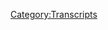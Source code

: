 {{Transcript
    | title         = [[755: Ye Takes a Sip of (Mc)Guinness]]
    | caption       = [https://knowledgefight.libsyn.com/755-ye-takes-a-sip-of-mcguinness Listen to this episode on Libsyn]
    | episodeNumber = [[755: Ye Takes a Sip of (Mc)Guinness|755]]
    | length        = 02:44:26
}}

{{MessageBox
    | header     = Warning: Bot Generated Content
    | text       = This transcript was automatically generated by transcription software and likely contains many mistakes and misattributions. Please check the audio for definitive quotes, attribution, and context.
    | image      = N3yvass4myg91.webp
    | imagewidth = 50px
    | id         = warning
}}

{{TranscriptBlock
    | name      = Alex Jones
    | timestamp = 00:04
    | text      = Red Alert. Red alert. Red alert. Red alert. Knowledge five. Damn, Jordan, I am sweating. Knowledge parties.com It's time to pray. I have great respect for knowledge like knowledge. I'm sick of them posing as if they're the good guys Hsiang me or the bad guy knowledge. Dan and Jordan knowledge fight need money Andy and Andy are stopping Andy and Ken handy in Kansas. Andy in Kansas, you're on the airplanes rolling. Huge fan. I love your world. Knowledge by knowledge fight.com
}}

{{TranscriptBlock
    | name      = Dan
    | timestamp = 00:59
    | text      = Hey, everybody, welcome back. I'm Jordan. We're gonna do like sit around worship at the altar of saline and talk a little bit about Alex Jones.
}}

{{TranscriptBlock
    | name      = Jordan
    | timestamp = 01:06
    | text      = Oh, indeed. We are Dan Jordan, Dan
}}

{{TranscriptBlock
    | name      = Dan
    | timestamp = 01:09
    | text      = Jordanna. Have
}}

{{TranscriptBlock
    | name      = Jordan
    | timestamp = 01:10
    | text      = a quick question for you today. So it's a great spot today.
}}

{{TranscriptBlock
    | name      = Dan
    | timestamp = 01:13
    | text      = Well, my bright spot today is I have some people probably have noticed this, but I have transformed my Instagram account that was about plants. Right to now a library based Instagram account. I believe it's library underscore fight. Okay, and I posted a couple of things from the library on there. And then we're getting some some nice response. All right. The latest one that I posted was the first edition copy that I got of the John Franklin letter. Oh, yeah. Which, of course is widely believed and understood to have been written by reveal op Oliver, the one of the founding members of the John Birch Society who was a inspiration to William Luthor Pierce,
}}

{{TranscriptBlock
    | name      = Jordan
    | timestamp = 01:59
    | text      = right and went on to read The Turner Diaries that we all already know. Everyone knows this information. It's widely it's discussed in schools and
}}

{{TranscriptBlock
    | name      = Dan
    | timestamp = 02:10
    | text      = it's not like this is a first edition that's like super expensive or anything. It's not like a treasure but some ways I grew up really liking books, and I love sort of the solid book. Yeah, thing. I don't know. And to have a first edition of something has always felt like aspiration.
}}

{{TranscriptBlock
    | name      = Jordan
    | timestamp = 02:29
    | text      = Oh, I'm telling you. When somebody sent me the first edition of good heavens no. Hitchhiker's Guide. That's, that's mind boggling. I still will sometimes look over about I don't even know if that's real. Yeah.
}}

{{TranscriptBlock
    | name      = Dan
    | timestamp = 02:44
    | text      = Yeah. i It's, it's something that's in my, like, sort of sphere of study. And it's, it's a it's a document. It's a it's an antique Yes. Yes. Something to a bass. Yeah. And there's there's something really great about that. Yeah. Is as awful of a book as it is. And we'll probably talk about the book at some point sooner or later. Yeah, when it becomes relevant. Yeah. Anyway, what's your breakfast?
}}

{{TranscriptBlock
    | name      = Jordan
    | timestamp = 03:12
    | text      = My bright spot is, you know how I love the speed running of the video games you do. I like I like to watch the live events kind of thing. I found this guy Matakohe who's a Northern Irish streamer who did a 22 hour Final Fantasy nine Garnett only run Oh, shit. And I know, I know, that makes that sounds like the nerdiest possible thing that you could say. That's great. I don't even know what it means. Exactly.
}}

{{TranscriptBlock
    | name      = Dan
    | timestamp = 03:41
    | text      = I don't think it sounds that nerdy. I just don't know what it means. Well,
}}

{{TranscriptBlock
    | name      = Jordan
    | timestamp = 03:45
    | text      = so Final Fantasy nine is an extremely long game, right? And I assumed that all right, right, right. And you play with four characters. Garnett, one of the characters, one of the main character, you bet to only play as though you only play with her, okay, which means you have to kill all your other party members every time before you start a battle. And for 90% of the game, she is the weakest, most useless character example being in this run. All right, on purpose. You have to fight a fight for about 45 minutes. Sure. And all you do is hold X for 45 minutes. It's horrendous. Right? It's
}}

{{TranscriptBlock
    | name      = Dan
    | timestamp = 04:23
    | text      = tough to speed. Right? Exactly,
}}

{{TranscriptBlock
    | name      = Jordan
    | timestamp = 04:25
    | text      = exactly. And so what happens is it turns into an absolute chaos fest of you know, like everybody's slowly losing their minds from lack of sleep. Everybody's like, what are we doing this is we're just holding X for 45 minutes. This has to be a show in some form. You know, it's it's that it's that creation of chaos that I love. So, so much. Sure. It's great. So check it out.
}}

{{TranscriptBlock
    | name      = Dan
    | timestamp = 04:46
    | text      = I don't think I will, because I'm just watching somebody hold the button for
}}

{{TranscriptBlock
    | name      = Jordan
    | timestamp = 04:49
    | text      = Tony Berroco you don't even know. So here's here's another good reason Northern Irish accent fantastic. Sure.
}}

{{TranscriptBlock
    | name      = Dan
    | timestamp = 04:56
    | text      = Love it. I'll give you that much. Love it. I do think that I find some speed running interesting to watch because I like games and you know, like, sometimes just want to watch somebody play a game. Sure. But I only want to hear about speed running. Basically when it comes to things that have like a lot of glitches and strike rare, right? Because watching somebody beat something really fast with these glitches and things. It's like, I don't think it's interesting, I guess, but it's not fun to watch. Okay, hearing about it. It's kind of interesting. That's fair. Maybe somebody's explaining what these glitches are, is helpful, right. But like, I don't know, I don't want to watch Mario go through a wall.
}}

{{TranscriptBlock
    | name      = Jordan
    | timestamp = 05:37
    | text      = That's also why I can't really just watch like one of the regular streams or the like, you know, people sitting alone at home playing the video game as fast as they can and practicing over. That's why I like to watch the big live events because ultimately, they're it's like, well, we're speed running, but it's a show right now. It's a show. You
}}

{{TranscriptBlock
    | name      = Dan
    | timestamp = 05:53
    | text      = don't want to watch a scrimmage. Exactly. Right. Yeah. Wow. That's
}}

{{TranscriptBlock
    | name      = Jordan
    | timestamp = 05:57
    | text      = a really good way of putting it. I
}}

{{TranscriptBlock
    | name      = Dan
    | timestamp = 05:58
    | text      = am pithy. That's why it's so Jordan today. I apologize. Right before?
}}

{{TranscriptBlock
    | name      = Jordan
    | timestamp = 06:04
    | text      = No. real emotional uppercut, right.
}}

{{TranscriptBlock
    | name      = Dan
    | timestamp = 06:08
    | text      = I was about to hit the record button, and it turns Jordan and said sorry, in advance, and before you could respond. And the reason for that is we're talking a little bit more about Yang and Nick Fuentes. Great. Great. So there have been developments. There's more developments. There have been Yes. So the first thing is that yay and Nick have been making the rounds more sure. The second thing is that Alex has spoken out about what happened great. And then Nick has responded to Alex's speaking out. So we're going to discuss the this trinity of nonsense, right, right, in this episode here today, but first, let's take a little moment say hello to some new walks. So first, Bilbo Baggins, boobs. Thank you so much. You're now policy walk.
}}

{{TranscriptBlock
    | name      = Alex Jones
    | timestamp = 06:57
    | text      = I'm a policy.
}}

{{TranscriptBlock
    | name      = Jordan
    | timestamp = 06:58
    | text      = Thank you very much.
}}

{{TranscriptBlock
    | name      = Dan
    | timestamp = 06:59
    | text      = Thank you Next huddles be Huntington the third by way of raptor Princess BEX, thank you so much. You are now ballsy walk.
}}

{{TranscriptBlock
    | name      = Alex Jones
    | timestamp = 07:06
    | text      = I'm a policy wonk.
}}

{{TranscriptBlock
    | name      = Jordan
    | timestamp = 07:07
    | text      = Thank you very much.
}}

{{TranscriptBlock
    | name      = Dan
    | timestamp = 07:08
    | text      = Thank you Next Hi, my name is Christian Tom, but not a boy named Tom, who happens to be a Christian but rather a boy named Christian who happens to be a Tom, thank you so much for an hour ballsy walk.
}}

{{TranscriptBlock
    | name      = Alex Jones
    | timestamp = 07:17
    | text      = I'm a policy wonk, thank
}}

{{TranscriptBlock
    | name      = Jordan
    | timestamp = 07:18
    | text      = you very much.
}}

{{TranscriptBlock
    | name      = Dan
    | timestamp = 07:19
    | text      = Next, Jill, Jill, my Canadian darling, thank you so much. You are now a policy wonk.
}}

{{TranscriptBlock
    | name      = Alex Jones
    | timestamp = 07:24
    | text      = I'm a policy wonk, thank
}}

{{TranscriptBlock
    | name      = Jordan
    | timestamp = 07:25
    | text      = you very much.
}}

{{TranscriptBlock
    | name      = Dan
    | timestamp = 07:26
    | text      = This person said that they were moving to Chicago and if they see us, they can ask if they could say hi. I will say for you. Sure. Yeah. But not me. Because if you see me, you're probably in my apartment. Yeah, that's mostly don't say hi. Get out of my apartment. Yeah, get out here. Yeah, so that's true. If I happen to be in public, and you see me Yes, fine. Go for it. Next. Where do I type a funny message for Dan to read aloud? Thank you so much. You are now ballsy. Well,
}}

{{TranscriptBlock
    | name      = Alex Jones
    | timestamp = 07:51
    | text      = I'm a policy wonk. Thank
}}

{{TranscriptBlock
    | name      = Dan
    | timestamp = 07:52
    | text      = you very much. That person called us the car talk of Alex Jones. And I resent that he's very annoying. And finally, sir, I named after the capital of Mongol Golden Horde in Europe because your per sounds as loud as 1000 Angry horsemen writing towards your city to burn it to the ground. Thank you so much for now, policy Wong.
}}

{{TranscriptBlock
    | name      = Alex Jones
    | timestamp = 08:10
    | text      = I'm a policy wonk. Thank
}}

{{TranscriptBlock
    | name      = Jordan
    | timestamp = 08:11
    | text      = you very much for a cat. Yeah.
}}

{{TranscriptBlock
    | name      = Dan
    | timestamp = 08:13
    | text      = That sounds right. Yeah. So Jordan, in a perfect world, we would never have to talk about this stuff ever again. Yeah, I was hoping that we were done Damn. Yeah, the public would recognize that yay. isn't saying anything new or interesting that Nick Fuentes is engaged in a large scale political project slash publicity stunt geared at further mainstream and Catholic fascism as a viable political entity, and that Alex Jones and all of his ilk are complicit in all of this. In a better world, people would see these kinds of actions as disqualifying and these actors would be cast off the stage of public life for the crime of being poor stewards of the public attention. But we live in a shitty world and gay can spout anti semitic shit for a month, and none of this stops. In that time he did an interview with Tucker Carlson that was so offensive that Tucker had to edit out large parts of it. So the clips that he did play match the narratives that he wanted to sell to his audience. He did an interview with Tim Poole, where he stormed out after 20 minutes because Poole wouldn't say that the Jews were out to get yea, he did a three hour stretch on Infowars, where he denied the Holocaust twice and constantly rebuked any of Alex's attempt to help sanitize his clearly anti semitic bullshit. And all this isn't enough to make him a persona non grata in the right wing because there's still something they want from him. Like Nick, they see the utility and associating with a lunatic bigot. And there are two major reasons for that, which we're going to discuss in greater detail today through two recent shows. And then just for fun, we'll listen to Nick shit on Alex.
}}

{{TranscriptBlock
    | name      = Jordan
    | timestamp = 09:38
    | text      = Okay. All right.
}}

{{TranscriptBlock
    | name      = Dan
    | timestamp = 09:40
    | text      = The first video is one that Gavin McGinnis put out, which is supposed to be the first episode of a show that he wants to do called saving. Yay. I'm not sure if that idea that he has for is like to be a series. I don't know if that's a joke or not, but Gavin does say it at one point. It seems like the kind of thing he would do. The second A piece we're gonna look at is an interview that Alex did on louder with Crowder where Crowder announced that Alex was breaking his silence on the A interview. What that's not really accurate but who cares? Oh my god. Each of these two documents illustrates one of the dynamics that make yay and Nick's current media campaign incredibly important for them to engage in and ultimately also reveal how bad of an idea it is for these right wing figures to be getting involved at all. Apologies in advance for making you and the listeners hear Gavin and Crowder's voices, but in some ways, it's not my fault. It's not all my fault. I mean, partially might have
}}

{{TranscriptBlock
    | name      = Alex Jones
    | timestamp = 10:34
    | text      = been you know, there
}}

{{TranscriptBlock
    | name      = Jordan
    | timestamp = 10:35
    | text      = are arguments to be made on both sides. I
}}

{{TranscriptBlock
    | name      = Dan
    | timestamp = 10:38
    | text      = look, I accept some responsibility, but just not all right, right. So we're gonna start with mcginnises show. And I want to say that I'm not going to cover most of the episode maybe cover a bit, but he apparently has sent copyright strikes to get Hassan piker stream shut down for covering this. But that's not really my concern. That's not really why I'm worried, right? We're well within the territory of fair use. And if Gavin wants to elevate our stature among his audience that really only works against his interests, so go fuck yourself. No,
}}

{{TranscriptBlock
    | name      = Jordan
    | timestamp = 11:06
    | text      = no, no, I think he should have a joke off with me. Let's find out who's got the chops.
}}

{{TranscriptBlock
    | name      = Dan
    | timestamp = 11:11
    | text      = I'm just not gonna play a ton of the stuff that's in the episode, partially because some of it is very repetitious of the stuff that you said on the Infowars interview. And then a lot of it is just bad attempts on Gavin's part to be funny. Yeah, and I don't really care to engage with that necessarily.
}}

{{TranscriptBlock
    | name      = Jordan
    | timestamp = 11:28
    | text      = And see, that's the type of thing that frustrates me because if it was a mad TV sketch in the 90s, that makes perfect sense, like a facsimile of Gavin McInnes, and effects Emily of yay, doing a show together, where it's like, I have to try and figure out how to make this incredibly famous black person, not a white supremacist. How do I do this? That's a mad TV sketch in the 90s
}}

{{TranscriptBlock
    | name      = Dan
    | timestamp = 11:52
    | text      = to two anti Semites and a guy who started the street gang walk into a bar Exactly.
}}

{{TranscriptBlock
    | name      = Jordan
    | timestamp = 11:56
    | text      = 100% 100%.
}}

{{TranscriptBlock
    | name      = Dan
    | timestamp = 12:00
    | text      = So anyway, here we go. This is the beginning where Gavin kind of gives a little bit of his his syllabus, I guess this is what he wants to achieve.
}}

{{TranscriptBlock
    | name      = Gavin McInnes
    | timestamp = 12:10
    | text      = Welcome to the first episode of Saving, yay, where I am going to prevent you a west from becoming an anti Semite or a Nazi. I'm going to talk them off the ledge and bring them back to the understanding that our problem is liberal elites of all races, Kamala Harris is a major problem. Barack Obama is a major Barack Obama is what started this whole mess, I would argue we weren't really into racism before he came along. To say, anti semitism is a rut.
}}

{{TranscriptBlock
    | name      = Dan
    | timestamp = 12:42
    | text      = So there's two important points here in this opening from Gavin. The first is that he has some kind of sense that racism really wasn't much of a thing before Obama, and that isn't even something Gavin believes or should be taken seriously, as a point he's making. Yeah, that's pandering to his racist audience that wants to believe that even if they have fucked up racist beliefs that are reported by the larger population, they only have them because a black man became president and made them become racist. Obama was instigating the racism. It's a load of shit. But there's actually something interesting about this formulation that he's putting forth. When Obama became president. It didn't create this new racism, but a lot of people use racist ideas to contextualize their political opposition to Obama. In the time of his presidency, the attacks on Obama intensified in terms of their racist content. And a lot of that was because the hard work of people like Alex, racist ideas were Trojan horses into criticisms of Obama and the demagogues would insist that they weren't racist at all. They just didn't like the policies of this President. While being flagrantly racist.
}}

{{TranscriptBlock
    | name      = Jordan
    | timestamp = 13:43
    | text      = Yeah, when they combined politics and racism into one thing, it did not occur to them that later on they would continue to be the same thing. They thought they could take them away again, they could take them apart again, cocky, yeah.
}}

{{TranscriptBlock
    | name      = Dan
    | timestamp = 13:57
    | text      = And over time, these racist ideas were more mainstreamed to the point where it was completely acceptable for Trump to make a name for himself in politics by insisting Obama's birth certificate was fake. It was a normal thing for Alex to do stories about how we thought Michelle was a man and routinely called her Michel. People like Ted Nugent were heralded as legitimate people to take seriously when he did things like speculate that it would have been better if the South had won the Civil War, or when he said the black communities have a quote, mindless tendency toward violence. During the Obama presidency and the rise of the Tea Party, the right wing realized and exploited the political capital of using racism to rile up their base to hate the black president. So in those years, it probably did feel like there was a whole new racism thing going on. But it was the product of the right wing unleashing stuff that had been there for a long time. And the product of gradual normalization carried out by media figures exactly like Alex and Gavin. And quite literally Alex himself. Yeah, not people like Alex. Yeah, Nora. For example,
}}

{{TranscriptBlock
    | name      = Jordan
    | timestamp = 14:56
    | text      = Alex Yeah, that's the way you put
}}

{{TranscriptBlock
    | name      = Dan
    | timestamp = 14:57
    | text      = it as they began this campaign of D Dealing with yay and Nick's winters, they should really take a moment to reflect on how fucking stupid it sounds to say that racism became a thing because of Obama, unless they're actually just trying to push Nazi shit in which case they just keep doing what they're doing. They're, they're killing it. Yeah. This brings me to the other point here. This is a, this is important to understand. Gavin is not trying to talk you out of being anti symmetric. He's engaging in exactly the same fool's errand that Alex was trying at the end of last week, he's going to try to convince EA to use different words and couches commented somewhat respectable and plausibly deniable language so they can get insanely rich together, while pushing hate. Yay is an incredible business opportunity for anyone who could manage to pull that off. But none of these people seem to realize that he's not interested in that at all. He and Nick understand that's what people like Alex and Gavin are doing. And they know they're not interested. So they're essentially just showing up for the free publicity and to spread their hate message to whatever audience they can get in front of. Yay, won't do this talk with Gavin where he's going to try and talk him off the ledge off camera, because the only reason to do it is to do it publicly. And because it has to be done publicly. Gavin has to use bullshit pretenses to approach the conversation. He can't just say Hey, be kind of anti semitic and we'll do a lot of business together. He has to pretend that he's trying to talk me out of anti semitism. If you watch this and you think Gavin has any sincere principled opposition to anti semitism? I have some oceanfront property in Arizona to sell you. And that's it. GEORGE
}}

{{TranscriptBlock
    | name      = Jordan
    | timestamp = 16:34
    | text      = Wait a second. Wait a second. What? I I'm not gonna geography but I think that Arizona is landlocked.
}}

{{TranscriptBlock
    | name      = Dan
    | timestamp = 16:42
    | text      = It is that's a George.
}}

{{TranscriptBlock
    | name      = Jordan
    | timestamp = 16:44
    | text      = Okay, all right. All right now good
}}

{{TranscriptBlock
    | name      = Dan
    | timestamp = 16:45
    | text      = old country, so
}}

{{TranscriptBlock
    | name      = Jordan
    | timestamp = 16:46
    | text      = Okay, those country guys aren't very clever. Sure. Yeah.
}}

{{TranscriptBlock
    | name      = Dan
    | timestamp = 16:51
    | text      = For some reason I thought it was I headed to my head is oceanfront property in San Antonio.
}}

{{TranscriptBlock
    | name      = Jordan
    | timestamp = 16:58
    | text      = Oh, but that does Arizona. Yeah, yeah, yeah.
}}

{{TranscriptBlock
    | name      = Dan
    | timestamp = 17:01
    | text      = And he's gonna be in Amarillo, by Amarillo by morning di San Antonio. That's why That's why no,
}}

{{TranscriptBlock
    | name      = Jordan
    | timestamp = 17:08
    | text      = no traffic is really terrible these days. I don't think he's gonna make it.
}}

{{TranscriptBlock
    | name      = Dan
    | timestamp = 17:11
    | text      = He's gonna be looking for eight when they pull that gate. I hope that Joe Jane bland. I have a real who's on my map.
}}

{{TranscriptBlock
    | name      = Jordan
    | timestamp = 17:21
    | text      = Any excuse I can wind you up towards singing I
}}

{{TranscriptBlock
    | name      = Dan
    | timestamp = 17:26
    | text      = lost my saddle. Houston. All right.
}}

{{TranscriptBlock
    | name      = Jordan
    | timestamp = 17:29
    | text      = Now I need an excuse to wind it down. Alright.
}}

{{TranscriptBlock
    | name      = Dan
    | timestamp = 17:31
    | text      = So here's a little bit more of Gavin discussing his pre tap Share.
}}

{{TranscriptBlock
    | name      = Gavin McInnes
    | timestamp = 17:35
    | text      = There are tenacious bunch. They are successful whites. I think Jews are doing well because they're just whites that don't drink. If I didn't drink, I'd be president by now. So my goal here is just to get him out of what I fear while he's in is which is the rut of anti semitism. Where if it rains on your birthday, it's an old rut. You know, we see just get trapped. It's in the hood, greener. Whites are preventing me from doing anything. I can't be I could go to school and get a PhD in accounting, I'd never have a job because of racism. So it's a crippling mentality. And it's not intellectually, it's not intellectually adventurous to have a blame group. And Jews have done a lot of good things for all movements, including like, racial realism. Anyway, it's a tall order, and he might shut me down, but you gotta try, right? Gotta try. Alright, shall we start?
}}

{{TranscriptBlock
    | name      = Dan
    | timestamp = 18:33
    | text      = They say it's a hopeless fight. But I
}}

{{TranscriptBlock
    | name      = Alex Jones
    | timestamp = 18:37
    | text      = say I gotta try
}}

{{TranscriptBlock
    | name      = Jordan
    | timestamp = 18:38
    | text      = it. I'm
}}

{{TranscriptBlock
    | name      = Dan
    | timestamp = 18:39
    | text      = gonna keep singing.
}}

{{TranscriptBlock
    | name      = Jordan
    | timestamp = 18:40
    | text      = It's for speeches like that, that the word defenestrate was created, you know, like,
}}

{{TranscriptBlock
    | name      = Dan
    | timestamp = 18:45
    | text      = I don't think he's anywhere near a window though.
}}

{{TranscriptBlock
    | name      = Jordan
    | timestamp = 18:47
    | text      = It sounds like he was in the car when he was recording
}}

{{TranscriptBlock
    | name      = Dan
    | timestamp = 18:49
    | text      = to finish streets from a car.
}}

{{TranscriptBlock
    | name      = Jordan
    | timestamp = 18:51
    | text      = You could throw him right out the front windshield.
}}

{{TranscriptBlock
    | name      = Dan
    | timestamp = 18:53
    | text      = I mean, it's gonna be hard. It's gonna be hard. That is not why they created that or why they created that word. I swear to you specifically, that
}}

{{TranscriptBlock
    | name      = Jordan
    | timestamp = 19:02
    | text      = was why defenestrate was made. So it appears that Gavin's
}}

{{TranscriptBlock
    | name      = Dan
    | timestamp = 19:04
    | text      = approach is going to involve explaining to you that Jews aren't all that bad because there have been Jewish people who have helped establish a school of pseudoscientific racist got him. This seems like a solid plan. Do you think for a second that Nick hasn't rambled endlessly at Nick Yang about race realist ideas by this point? That's one of his big things. Nick is into race realism. Yeah, he's got this base covered by
}}

{{TranscriptBlock
    | name      = Jordan
    | timestamp = 19:29
    | text      = Hey, come on. Yay. You can't hate the Jews. The Jews are racist too. Sometimes we can all do it. I mean, what brings us together?
}}

{{TranscriptBlock
    | name      = Dan
    | timestamp = 19:37
    | text      = I'm gonna guess that Gavin's talking about folks like Richard Herrnstein, who was Douglas Murray's co author on the widely discredited book, the bell curve, which is pretty foundational as a text for race realists. There may be other figures that he's thinking of too, but whatever the case, this is a losing point to make for a wide audience. And it's a losing point if you want to try and bring this da as some kind of a way to to reel him in. Yeah. Silly.
}}

{{TranscriptBlock
    | name      = Jordan
    | timestamp = 20:00
    | text      = I mean, it's just it's it's pathetic as a premise because you're never going to be able to sell it. You're just not. He's not selling to me right now. Obviously, you're not going to convince the the guy I just watched go on Infowars deny the Holocaust, that anti semitism is bad. That's not going to happen. You know it, and I know it, and it's definitely not going to happen on the show.
}}

{{TranscriptBlock
    | name      = Dan
    | timestamp = 20:21
    | text      = Yeah, and I think that Gavin might have a little hubris here because he might be drunk. He said he had Bloody Mary. I don't know if he had one.
}}

{{TranscriptBlock
    | name      = Jordan
    | timestamp = 20:30
    | text      = Well, I mean, you know, the normal amount of Bloody Marys to drink is one at like, 10 in the morning,
}}

{{TranscriptBlock
    | name      = Dan
    | timestamp = 20:38
    | text      = unless you're at some brunch place that has like a flight. Wow. I mean, you say different kinds of Bloody Marys made me want to try the spicy what every
}}

{{TranscriptBlock
    | name      = Jordan
    | timestamp = 20:46
    | text      = time a restaurant has been like, Oh, we've got bottomless Bloody Marys, somebody goes in interviews, yay about antiSemitism. So you know, we're dealing with a double edged sword keep it
}}

{{TranscriptBlock
    | name      = Dan
    | timestamp = 20:55
    | text      = in the bottomless Mimosa territory, actually, yes. So we start this, this interview off. And it's there's similarities between the way that the the attempts are robust.
}}

{{TranscriptBlock
    | name      = Gavin McInnes
    | timestamp = 21:09
    | text      = So this is, this is Saturday afternoon, two days after the Infowars interview. And I was just telling you, before we started filming that we were watching it at home and Ryan, we're just looking at each other about every 20 minutes, we looked at each other, just go. Like, this is a big deal. We
}}

{{TranscriptBlock
    | name      = Jordan
    | timestamp = 21:29
    | text      = can use this mass and effect. And I think let's turn to human
}}

{{TranscriptBlock
    | name      = Gavin McInnes
    | timestamp = 21:34
    | text      = reactions, of course, and the biggest reaction that most positive one is, it's the craziest most punk rock thing since the Sex Pistols got kicked off the bill Grundy show. But on the other end of the spectrum, people are saying this is this is bad for a presidential campaign to say the least. Where do you stand on that spectrum?
}}

{{TranscriptBlock
    | name      = Kanye West
    | timestamp = 21:51
    | text      = Think it's awesome for a presidential campaign. Yeah, to have someone that's honest, that understands the state of the world. And that's ready to listen to what the American people need.
}}

{{TranscriptBlock
    | name      = Gavin McInnes
    | timestamp = 22:03
    | text      = But Hitler's got a pretty bad reputation. Well, who made
}}

{{TranscriptBlock
    | name      = Kanye West
    | timestamp = 22:06
    | text      = that reputation that was made by Jewish people?
}}

{{TranscriptBlock
    | name      = Gavin McInnes
    | timestamp = 22:12
    | text      = Well, the murdering Jews was a pretty big part of his bad
}}

{{TranscriptBlock
    | name      = Kanye West
    | timestamp = 22:15
    | text      = reputation. Yeah, but some of it's incorrect.
}}

{{TranscriptBlock
    | name      = Dan
    | timestamp = 22:17
    | text      = Oh, boy. So you might have noticed his voice is muffled because he's wearing
}}

{{TranscriptBlock
    | name      = Jordan
    | timestamp = 22:20
    | text      = the mask. Yeah. I've already assumed that the mask is just never coming on. Yeah, it's just thing. Yeah.
}}

{{TranscriptBlock
    | name      = Dan
    | timestamp = 22:25
    | text      = Also, if you think you're gonna come into an interaction with EA and say, hey, you know, Hitler killed a lot of people and expect that to mean anything or advance your point at all. You're either a fucking idiot, or you're carrying water for EA and his Hitler campaign. Gavin's first point that he wants to make TA is a compliment, and then some subtle tone policing. He's calling the interview that he did with Alex punk rock, and then dropping a reminder that it's probably not good for his campaign. This is a classic approach of the you did a great job. But here's how you do it better. Except the person he's talking to is comically rich, a million times more famous than Gavin and doesn't give a shit about his advice about how to do his racism better. Why the fuck would you take advice from Gavin on how to be a public racist? He's one of the most embarrassing examples of public racists that we've seen come up in the last five or six years. Yeah, he's a he's an he's an embarrassment to the racist.
}}

{{TranscriptBlock
    | name      = Jordan
    | timestamp = 23:15
    | text      = Yeah, I mean, it seems very difficult to take advice from somebody like, Gavin, whenever you're super famous, wearing a mask person just wandering into places telling people that Hitler is cool. And they still invite you on? Yeah. And you're just some asshole who invented vise and then everybody hates you forever. And now you're the guy who did the proud boys, you
}}

{{TranscriptBlock
    | name      = Dan
    | timestamp = 23:42
    | text      = you are somebody who's going around and making a campaign of being a completely inflammatory, anti semitic Holocaust denying piece of shit. Yeah. And people are still inviting you onto their shows. And you are you think that for a second, that person is going to take the advice of the person who's still inviting them on the show.
}}

{{TranscriptBlock
    | name      = Jordan
    | timestamp = 24:00
    | text      = I mean, it's ridiculous. It is it is a little bit it is a little bit like you know that that relationship where you fall in love with somebody, but then the more you're with them, the more you're like, oh, you should wear this and oh, you should wear this and then five years later, it's a different person and you wonder why you don't love them anymore. And it's because you're trying to change the thing that made you want them in the first place. And that is that yeh loves Hitler. That's why you invited him on. You can't change his mind when he won't come on your show. Right.
}}

{{TranscriptBlock
    | name      = Dan
    | timestamp = 24:31
    | text      = And also, it's not really punk rock. I mean, like his example is the Sex Pistols getting kicked off the show. He didn't get kicked off the show. I didn't do anything that was really that transgressive except to public opinion. Alex didn't really have that much of a problem with it.
}}

{{TranscriptBlock
    | name      = Jordan
    | timestamp = 24:45
    | text      = I just have to say Nazi punks fuck off. I feel like that's the most punk rock thing you can say.
}}

{{TranscriptBlock
    | name      = Dan
    | timestamp = 24:51
    | text      = That's fair enough. So apparently, yay, has expanded the sphere of influence that the Jews have over society. We all know that. Yeah. He did it. Well, we know that there's the classic tropes of the banks and Hollywood and stuff. Sure. But apparently there's more than that's under the control, right?
}}

{{TranscriptBlock
    | name      = Kanye West
    | timestamp = 25:09
    | text      = Jewish people control the majority of the media, along with banks, along with real estate, along with you know, malls. They can control the narrative like History is written by the winners. They were upset that Hitler was kicking them out of the country. By the time I mean, the Holocaust, there's only 250,000 Jews
}}

{{TranscriptBlock
    | name      = Gavin McInnes
    | timestamp = 25:36
    | text      = left are really diving into it here.
}}

{{TranscriptBlock
    | name      = Kanye West
    | timestamp = 25:39
    | text      = I mean, yeah, let's get into real information at this point. You know, what did they think were going to happen? Matter of fact, it's like, I think the I think the Jews are like, really, I think the Jewish like Mossad and Rahm Emanuel and Bibi Netanyahu and all of them, I think they really got soft out here. Like I'm getting to walk around and say the truth out loud, you know, they got him dropping headphones over here.
}}

{{TranscriptBlock
    | name      = Dan
    | timestamp = 26:05
    | text      = So it's really fun to learn that apparently, moles are an anti semitic conspiracy trigger. I'll add that to the pile. Shopping malls
}}

{{TranscriptBlock
    | name      = Jordan
    | timestamp = 26:12
    | text      = I you know, this is the thing that it seems like on its faces is just easy to see through like, Okay, you're telling me that Jews control all of that stuff. But every time I see people who actually control it, they won't shut the fuck up about how they control it like mall barons, railroad barons, all these guys are constantly like, we fucking own this shit. Do what you say. I haven't seen anybody do that. Oh,
}}

{{TranscriptBlock
    | name      = Dan
    | timestamp = 26:38
    | text      = the the mall thing it has to do with you have to piece this together from context clues of various ramps that has been going on. This has to do with he wanted to have like a retail shop. He wanted to be to have a store, put in malls, and apparently somebody at some corporation was like, we'll give you a trial. We'll run one. And he didn't think that was big enough. He wanted to be all over the place and have his own store. Yeah, that sounds right. And I think he's blaming the Jews for that.
}}

{{TranscriptBlock
    | name      = Jordan
    | timestamp = 27:06
    | text      = All right. So this is like an escape room. But at the end of every clue, it's the Jews fault.
}}

{{TranscriptBlock
    | name      = Dan
    | timestamp = 27:10
    | text      = Yeah, I think he would solve it very quickly. It was that big. Like, if that was what the escaping? Yeah, I
}}

{{TranscriptBlock
    | name      = Jordan
    | timestamp = 27:16
    | text      = think he would get there awful quick. I think that you should
}}

{{TranscriptBlock
    | name      = Dan
    | timestamp = 27:19
    | text      = reflect on what he's saying. He thinks that Mossad and Netanyahu have gotten soft because they haven't killed him yet. And maybe it's not that anyone's gotten soft. It's the EAA believes on anti semitic conspiracy that anyone who questions the Jews gets killed by their amazing assassination teams. Maybe people aren't killed for being bigots, but big. It's a pretty consistently obsessed with how someone is going to kill them for speaking their false truths. A larger point is the EAA is once again engaging in Holocaust denial and getting no pushback from the people hosting him who are presumably there to talk him out of his anti semitism. The census that was taken in Germany in June 1933, but the Jewish population of Germany at approximately 505,000 people. This was when the Nazis took power. And in the intervening years, many Jewish people did flee. But no matter what number you cite for the Jewish population in Germany, it's important to remember that the Nazis were expansionist, and they held territory beyond one country's borders. Notably, the Nazis occupied Poland, where the population of Jews went from 3.3 million to approximately 380,000. After the war. It seems pretty clear here that yeh has gotten some pretty elementary basic Holocaust denial memes and talking points most likely from Nick. And now he's going to go on a campaign of repeating them as loudly as he can, whenever he's given a chance to talk. And folks like Gavin are hoping to get in on the scam. Only they don't realize it's not a scam. And they're being useful idiots to help anti semitism spread. It says it's really bad.
}}

{{TranscriptBlock
    | name      = Jordan
    | timestamp = 28:50
    | text      = Yeah, yeah, it feels it feels like they are so dumb. But in a way of like, well, we're just doing what we're always do. This is what we do. This is what we do. This is what we do other scores. Well, yeah, you're supposed you're part of the scam now. Yeah. And you're supposed to be doing the thing. And despite the fact that they've seen other people fail, they keep going to him and being like, well, obviously, but that's because Alex sucks. I'm Gavin McGinnis. I created the proud boys.
}}

{{TranscriptBlock
    | name      = Dan
    | timestamp = 29:21
    | text      = So I'm gonna make a series of talk. Yay, off the ledge that he's not on. Like he's not on a ledge. You know, jumped.
}}

{{TranscriptBlock
    | name      = Jordan
    | timestamp = 29:28
    | text      = He's, he's flying. That's the problem. He's falling down. And nobody is there's no ground. The
}}

{{TranscriptBlock
    | name      = Dan
    | timestamp = 29:34
    | text      = joke's on you guys.
}}

{{TranscriptBlock
    | name      = Jordan
    | timestamp = 29:35
    | text      = Oh, man. Yeah, the point is when he hits the ground, it's going to hurt a lot.
}}

{{TranscriptBlock
    | name      = Dan
    | timestamp = 29:39
    | text      = Yep. Yeah. And not just him. No. So Gavin has some thoughts. Yeah, he doesn't care.
}}

{{TranscriptBlock
    | name      = Gavin McInnes
    | timestamp = 29:46
    | text      = I'm gonna have an intervention here for you and Oh, fuck
}}

{{TranscriptBlock
    | name      = Jordan
    | timestamp = 29:49
    | text      = off. Let me just I don't know you.
}}

{{TranscriptBlock
    | name      = Gavin McInnes
    | timestamp = 29:52
    | text      = Yes, there are almost 80 to 90% of Hollywood is Jewish. Probably more
}}

{{TranscriptBlock
    | name      = Unknown Speaker
    | timestamp = 30:00
    | text      = What's you've learned? Yeah,
}}

{{TranscriptBlock
    | name      = Gavin McInnes
    | timestamp = 30:01
    | text      = I'm gonna say like 80% of media is Jewish. But I mean, I see the Jews were taught our use cases as liberal elites, high IQ people, whites, and when you have like they they're disproportionately represented in medicine too, because they have high IQs so the problem isn't these these Jews that were most of them are secular Jews atheists, I don't see Soros is Jewish. So we have the secular mostly atheists you decide with to dominate face on to require your field. He's there they're over represented in chess and mathematics to the real issue here and there is an ethno masochism, there is some sort of like, Let's burn it to the ground. But I think that trait is a white trait, a liberal elite white trait, or not even white per se, a liberal elite trait, Kamala Harris, Brock Obama, they also have these traits. And there's some sort of like lemming DNA in white people when when they reach a certain amount of success, they just want to take it off a cliff. And I don't like when Jews get pulled into that, because when I think of my Orthodox Jewish friends, and even my Hasidic friends, these people are conservative Trump supporting, you know, American and patriots, and the Jews that are getting lumped in with this sort of ethno masochistic cultural suicide. tend not really to be Jewish, I call them dinos, Jews, and name only its liberal elite whites, you should have a beef with
}}

{{TranscriptBlock
    | name      = Kanye West
    | timestamp = 31:22
    | text      = Yeah, but I lump them all together. That's what I did. That's okay. That's good. That's why the tweet said that Jewish people
}}

{{TranscriptBlock
    | name      = Gavin McInnes
    | timestamp = 31:33
    | text      = like, you know, blacks are overrepresented in violent crime. But when you meet an individual black person, you don't apply that you start with a fresh slate every time you meet someone. Do you do that with Jews? Nope. This intervention isn't going.
}}

{{TranscriptBlock
    | name      = Jordan
    | timestamp = 31:55
    | text      = Because by no means, is it an intervention? No, not even the slightest bit. You you yourself in your question are like, Well, yeah, obviously Jews are the problem. But it's not like 100%. It's like 85. We can be cool, right? And
}}

{{TranscriptBlock
    | name      = Dan
    | timestamp = 32:07
    | text      = let's call it liberal elites or something. Right? It's a marketing meeting.
}}

{{TranscriptBlock
    | name      = Jordan
    | timestamp = 32:15
    | text      = We're branding, figuring out how to brand, which is ironic considering what we're talking about.
}}

{{TranscriptBlock
    | name      = Dan
    | timestamp = 32:19
    | text      = Yes. And it's just like, yeah, he doesn't give a shit. I absolutely want to play these games with him. He's saying what he's saying. Like the only people who seem to not be accepting what the reality of this is, are people like Alex, people like Tim Poole. People like Gavin, and because they want that business opportunity that comes from EA moderating his message and becoming part of their business and their revenue stream.
}}

{{TranscriptBlock
    | name      = Jordan
    | timestamp = 32:45
    | text      = Right. Right. I mean, the unspoken question that they can never have. Because it's too obvious is the Well, yes. Yay. You are pointing out what racism is to us. And we also understand that but what you're missing is that even we aren't racist, we just want money. You understand? So we know all we are
}}

{{TranscriptBlock
    | name      = Dan
    | timestamp = 33:08
    | text      = racist. Oh, well, for sure. We also are it's a little bit more important to run this scam and keep that moving. But and we prioritize running the scam through facilitate right and pushing racism, right. But there is a point at which it crosses a line and it is no longer good for business. Right?
}}

{{TranscriptBlock
    | name      = Jordan
    | timestamp = 33:27
    | text      = What I'm what I'm saying is, we're trying to tell you Yea, that despite racism being an absolute, you know, you believe that races are a thing. And that's in arguable, right. We don't actually believe that our beliefs are fungible based on benefit for us personally. So while you think that racism is important, we think money's important, and then we'll lie about racism for fun.
}}

{{TranscriptBlock
    | name      = Dan
    | timestamp = 33:56
    | text      = i The only thing I take issue with is I do think that there's still a sincere interest in racist. Yeah, I know. But I'm not all it's not all just because it's advantageous for the business, right? But
}}

{{TranscriptBlock
    | name      = Jordan
    | timestamp = 34:06
    | text      = the irony of them talking to gay is yay as being a racist, right? He's not using coded language. He's not trying to hide it whatsoever. And that means that when you talk to him, if he says no, I lumped them all in together, you're supposed to say that's how it goes. That's what race is. That's what we're doing to but instead he's somehow being like, listen, all Jews are bad except for like 5% C, I'm not racist. Like that's insane.
}}

{{TranscriptBlock
    | name      = Dan
    | timestamp = 34:31
    | text      = Right. And and as you were sort of reacting to like, I get to determine who Yeah, that guy's
}}

{{TranscriptBlock
    | name      = Jordan
    | timestamp = 34:37
    | text      = not Jewish because I said so. So I don't have to be racist towards him. Racism makes sense.
}}

{{TranscriptBlock
    | name      = Dan
    | timestamp = 34:42
    | text      = I can make up my own distinctions that allow me to argue that I'm not actually the thing everyone knows i Yeah,
}}

{{TranscriptBlock
    | name      = Jordan
    | timestamp = 34:48
    | text      = yeah. Like the No True Scotsman applies to you on everything. Yeah.
}}

{{TranscriptBlock
    | name      = Dan
    | timestamp = 34:53
    | text      = So, look, I think that there is an issue where we're just not going to necessarily sort of call out and discuss every single stupid thing that gay or Gavin says that's not possible. So apologies in advance for that. But here's just some grievances that yeah, has that I think are kind of dumb.
}}

{{TranscriptBlock
    | name      = Kanye West
    | timestamp = 35:13
    | text      = Sure. And my mom was a liberal and she went to a state school called Chicago State and she they gave her a job there and put me on a set foot us on a South Side of Chicago semi nice Street. My experience right has brought me to be the richest, you know, black man of all time, a multibillionaire and the people that Adidas, they wouldn't even take meetings with me. And I have a 68% on their online sales and brought Adidas back. And then I when I was in the Kardashian family, I had no say so on where we had Christmas, there was only one time that he didn't get to design the Christmas party.
}}

{{TranscriptBlock
    | name      = Dan
    | timestamp = 35:48
    | text      = Why is this in your list of complaints? They did? The family that I very did, too. Did let me decide the Christmas party enough. Yep. What? Yeah, yeah, I was a little petty.
}}

{{TranscriptBlock
    | name      = Jordan
    | timestamp = 36:01
    | text      = I just don't think we should convince people that they're the Messiah. I just don't think we should do it anymore. I think we should try and know firsthand, bring it back. Yeah, it's a bad move. It causes problems for not just you, but everyone. Yeah.
}}

{{TranscriptBlock
    | name      = Dan
    | timestamp = 36:16
    | text      = So there's a collusion going on. among Jews, according to these folk who are hitting this interview, and apparently the pornography obsession comes back. Yeah, of course.
}}

{{TranscriptBlock
    | name      = Kanye West
    | timestamp = 36:28
    | text      = We are beings with engineering opportunities. There's a lot of culture that we got to just clean that out. We got to say, okay, for fact, there's a collusion of Jewish attorneys, managers, and everything else you can think of that they don't abort their children. They only marry within their tribe. Right? And then they'll give America poor not just black people, but poor white people and Mexican people. They do they use porn. In wars. It's like gas. We're gonna talk about gas chambers. This is the gas chamber. It's a silent killer. And it's legal and they put it on every single block. And they use my ex wife to sell it. And they they also they want to dumb us down. Look, let me let some of these other incredible individual speak for a second. I'm gonna put my hand back on the Bible.
}}

{{TranscriptBlock
    | name      = Gavin McInnes
    | timestamp = 37:22
    | text      = Jews suffer from porn the same way everyone Oh,
}}

{{TranscriptBlock
    | name      = Dan
    | timestamp = 37:25
    | text      = for God's sake. Good rebuttal. Wow, rebuttal. What is it? Yep. This is right out of the anti semitic narrative. Textbook, I guess. Yeah. II Michael Jones certainly one of the inspirations for Flint as and Owen Benjamin and Miley INNOPOLIS people all within? Oh, and Ally Alexander. Yeah. All the people basically all of the people who are in yeas orbit currently are all followers and admirers of Michael Jones, one of his big claims to fame is arguing that Jews use pornography as a weapon. Yep, culture. So I mean, he's just spouting that off. And instead of understanding really what's going on, Gavin is like, yes, pornography so bad. And the reason he's saying that, I mean, I guess he's kind of in that camp too. Maybe he doesn't interpret it or experience it as an anti semitic narrative and talking point. Yeah, but I mean, one of the requirements to get into the proud boys is you can't beat off. So you know, he's, he's an old hat in these these waters. Yeah. Yeah. They have to name serials and don't touch your dick.
}}

{{TranscriptBlock
    | name      = Jordan
    | timestamp = 38:37
    | text      = I just, I mean, just I am so annoyed. I'm so annoyed whenever people can just be like, Listen, if you expend your sexual energy, we think you won't have enough to do killing for what we want you to do. Do you understand? So you can't jerk off you need that energy and hate to kill people will
}}

{{TranscriptBlock
    | name      = Dan
    | timestamp = 38:55
    | text      = be in a stressful that's how we have to do it. Dang. But we have.
}}

{{TranscriptBlock
    | name      = Jordan
    | timestamp = 38:59
    | text      = It's very smart. And it's impossible to see through. And it's No, nobody's ever had this idea in the past. Yeah.
}}

{{TranscriptBlock
    | name      = Dan
    | timestamp = 39:05
    | text      = So yeah, this isn't good. But Gavin asks about what what do you do about these problems? You know, like these problems that you see, like go
}}

{{TranscriptBlock
    | name      = Jordan
    | timestamp = 39:15
    | text      = around on different shows, and I yell losers about it
}}

{{TranscriptBlock
    | name      = Dan
    | timestamp = 39:19
    | text      = not. What are you doing? What would you do?
}}

{{TranscriptBlock
    | name      = Jordan
    | timestamp = 39:22
    | text      = Oh, oh, no.
}}

{{TranscriptBlock
    | name      = Kanye West
    | timestamp = 39:25
    | text      = The main issue is that Christ is king. Christ is the true King of Israel. Christ is the King of all kings. If you don't believe in Jesus Christ, you are wrong. And anyone that doesn't believe in Jesus Christ should not be in control or any influence to anything that America produces, be it media, technology, politics, farming, medicine, prisons. If you do not believe in Christ and you're not following Christ in the decisions that you make, you should have no influence on that.
}}

{{TranscriptBlock
    | name      = Gavin McInnes
    | timestamp = 39:59
    | text      = Well, that's gonna be a tough thing to institute. So you're present in the United States, the Hitler thing does not hurt your campaign. First house, my campaign, okay, it helps your campaign. It's day one, and they go, someone walks in and they go, so what are we gonna do about these Jews? What do you say?
}}

{{TranscriptBlock
    | name      = Kanye West
    | timestamp = 40:16
    | text      = What do you mean do about them? Was there
}}

{{TranscriptBlock
    | name      = Gavin McInnes
    | timestamp = 40:18
    | text      = any action involved? Like they they're overly represented and met lots of people who don't believe in Christ? I would I would probably wager that in your average hospital in New York, maybe a third or less believe in Christ. So are you suggesting we get rid of two thirds of the doctors
}}

{{TranscriptBlock
    | name      = Kanye West
    | timestamp = 40:34
    | text      = not get rid of like nag violently get rid of them? I think that Jews are very intelligent. But they don't deserve to be in charge of everything because they don't put Christ. And how do
}}

{{TranscriptBlock
    | name      = Gavin McInnes
    | timestamp = 40:48
    | text      = you legislate that
}}

{{TranscriptBlock
    | name      = Kanye West
    | timestamp = 40:49
    | text      = they need to work for Christians, Jews should work for Christians, I'll hire a Jewish person. And a second, if I knew they weren't a spy, and I collected their phone and follow up to their house and have a camera all in their living room.
}}

{{TranscriptBlock
    | name      = Dan
    | timestamp = 41:04
    | text      = This isn't a joke, but they're all laughing because if they didn't, Gavin would have to take what you saying seriously, and he couldn't handle that. This is directly in line with things that yay and Nick have said in the past. So I don't believe that this isn't a sincerely held view that anyone who doesn't believe in Jesus the same way that they do should have no place of influence in society. They're discussing yeas ideas and one of the first things he throws out is that he'd create a stratified society with a broad underclass of people who are ineligible to run businesses hold public office, or own malls. Presumably, the things that Yang is advocating for are abhorrent to any right thinking person who cares about the ideals of freedom, individuality and small government the way that folks like Gavin pretend to, it's the easiest thing to push back on too. And yet, Gavin doesn't really do so effectively. And I think that's probably because he wants the same thing, just maybe with a differently worded definition of who belongs in that marginalized underclass. In some sense, yeas refusal to relent on anything has the effect of revealing how little the people he's talking to really believe. They may be pretty loud about loving the Constitution when they're on their own, but they don't love it enough to fight with it. A really famous person suggesting the Jews shouldn't be allowed to work in government jobs. There are too many things that could go wrong, and he might walk out on Gavin, it's just episode one of his supposed series. And you don't want that. In that situation. It's best just to laugh at this suggestion. So you can pretend later that he didn't really mean it. And the joke's on me, Dan, the guy listening to this because I took it seriously. But Yang is sitting there with Nick Fuentes, who if you need a reminder said this in October,
}}

{{TranscriptBlock
    | name      = Nick Fuentes
    | timestamp = 42:40
    | text      = hey, Jesus, if you if you hate Jesus, you have a problem with me. Newsflash, and every Christian, this should be the mantra. If you hate Jesus, you have a problem with Christians. Straight up. Don't tell me religious Jews or whatever. Question Do you hate Jesus? Because if you do, that's a problem. Oh, big problem.
}}

{{TranscriptBlock
    | name      = Jordan
    | timestamp = 43:05
    | text      = Oh, no.
}}

{{TranscriptBlock
    | name      = Nick Fuentes
    | timestamp = 43:06
    | text      = It's especially a big problem. If you have any influence whatsoever. If you hate Jesus, and you have influence, it's my job that you don't have influence anymore. Oh, no, because I'm a real Christian. I'm not just one of these, hey, believe whatever you want. Our job is to save souls and get people to have fun and fight the devil. So don't tell me they're entitled to their religion. If their religion involves my lord in hell, then they can get the fuck out of America, frankly. And so far, is that your belief? Then you have no business being here? Certainly have no business being anywhere near the levers of power if you believe that, because who do you serve? If you don't serve Jesus Christ, you serve the devil, you serve Satan.
}}

{{TranscriptBlock
    | name      = Dan
    | timestamp = 43:49
    | text      = This is clearly a position that these dudes have. And it's something that should be taken very seriously. These aren't the kinds of ideas you have fun conversations about. And you have to consider both sides. And if you think that's what you're doing, the joke is on you, Gavin. And you know what Nick is saying that stuff like if you believe my Lord is burning in hell, that's his view of Jews. Yeah, that's not all of them. Yes, he lumps them all together, like his dear friend, as you might imagine. Yeah. It's so like this is this is something that if allowed to come anywhere near having political influence of their own is a priority for them. The marginalization of particularly Jewish people, but then also anyone who isn't a Christian, according to their definition of Christianity. They're ineligible for all sorts of things. Whether it be owning a business, I would imagine teaching. You know, you'd ruin young minds, right? Absolutely. Yeah. You can't be in government because you'd be too close to being able to make decisions that affect Christians.
}}

{{TranscriptBlock
    | name      = Jordan
    | timestamp = 44:54
    | text      = Yeah, I mean, it was it's almost impossible to imagine a scenario like this one unless If you were to look at American history from anywhere from, you know, like 20 years back, and then keep going, and that's essentially the same thing, but this time more specific towards Jews.
}}

{{TranscriptBlock
    | name      = Dan
    | timestamp = 45:10
    | text      = It's a really messed up stuff. And yeah, I don't feel like there's great pushback.
}}

{{TranscriptBlock
    | name      = Jordan
    | timestamp = 45:16
    | text      = It's him being it's gay being like, oh, no, the Holocaust didn't happen and him being like, well, what would you do if you had control? It'd be like I culturally Holocaust them done.
}}

{{TranscriptBlock
    | name      = Dan
    | timestamp = 45:24
    | text      = I would make the steps that advanced towards Yeah,
}}

{{TranscriptBlock
    | name      = Jordan
    | timestamp = 45:27
    | text      = I would holocaust. Another one, the logical conclusion of what I believe is the thing that I am denying would happen. And that is why I'm telling you that when I would do it, it wouldn't happen. Right?
}}

{{TranscriptBlock
    | name      = Dan
    | timestamp = 45:36
    | text      = Yeah. So Nick has an interesting thought here. And by interesting, I mean, pathetic.
}}

{{TranscriptBlock
    | name      = Nick Fuentes
    | timestamp = 45:40
    | text      = If you look at white kids, there's nothing I don't think intrinsic and white people that makes them hate themselves. Like when I was a kid, kids love Hitler. And the sense that we see the videos and we see the propaganda and the symbols, and there's something compelling about it just on an aesthetic level.
}}

{{TranscriptBlock
    | name      = Gavin McInnes
    | timestamp = 45:57
    | text      = I never heard that before. When you were a little kid, like eight years old. That's like,
}}

{{TranscriptBlock
    | name      = Unknown Speaker
    | timestamp = 46:02
    | text      = not maybe not eight years old. But on 4chan and on a
}}

{{TranscriptBlock
    | name      = Dan
    | timestamp = 46:05
    | text      = very niche healer. That's a pretty revealing and sad clip. Nick is saying that when he was younger kids, his age lived Hitler. And his evidence is 4chan. I have some bad news about those people. Nick thinks were kids. They were adults who were trying to spread racist memes to trick kids into thinking there was something cool and compelling about the Nazis. Yeah, this is kind of saying this out loud to be an embarrassment for Nick. You should you should feel bad.
}}

{{TranscriptBlock
    | name      = Jordan
    | timestamp = 46:29
    | text      = Yeah. Jesus Christ. Oh, my God. Yep. That's, listen, when I was growing up, it was super cool to wear a white hood and a white cloak. And everybody seems like that's crazy now and then I found out that I was just growing up inside the Klan. And that was not a generalized experience. Instead, I was a cosplaying loser. Yeah. Much like Nick.
}}

{{TranscriptBlock
    | name      = Dan
    | timestamp = 46:52
    | text      = I was hanging out in a Nazi adjacent forum.
}}

{{TranscriptBlock
    | name      = Jordan
    | timestamp = 46:56
    | text      = So when I was growing up, I was Heil, and Hitler like 1620 times a day. Oh, my friends were doing it. You couldn't not Heil Hitler in that camp? Yeah, Jesus.
}}

{{TranscriptBlock
    | name      = Dan
    | timestamp = 47:06
    | text      = Maybe self selected. Yeah. So here's a good example of why you can't really argue with people like Nick. Because it's just there's no win.
}}

{{TranscriptBlock
    | name      = Nick Fuentes
    | timestamp = 47:16
    | text      = By the way, who are the architects of leftism, people always point the finger at Cultural Marxism, cultural Marxist got kicked out of Germany by Hitler, because they were Jewish leftists, and
}}

{{TranscriptBlock
    | name      = Gavin McInnes
    | timestamp = 47:26
    | text      = atheists to like Marx, Soros, Soros, his dad, they were all atheists, you're helping him come to the sabotage, you're going to see a disproportionate number of people who don't believe in God.
}}

{{TranscriptBlock
    | name      = Nick Fuentes
    | timestamp = 47:39
    | text      = Well, but there's something about Judaism too, though, that it's not just that they don't believe in God, but they they don't believe in Jesus Christ. And I think that so much of our atheist society is really a product of Judaism. They're really kind of like the first atheists
}}

{{TranscriptBlock
    | name      = Dan
    | timestamp = 47:53
    | text      = See, see, this is what you can argue. You start off with Nick suggesting that Jewish people are responsible for creating leftism. Now Gavin tries to rebut this and argued Yeah, sort of robot this? Yeah,
}}

{{TranscriptBlock
    | name      = Jordan
    | timestamp = 48:09
    | text      = I was gonna say he was basically assisting it. It was a bad
}}

{{TranscriptBlock
    | name      = Dan
    | timestamp = 48:14
    | text      = but it's like what Alex reframed this, it's atheists, this is the real issue. Sure, you know, like trying to give a shiny coat of paint on top of Nick's old racism and anti semitism. And of course, the rebuttal is Jews made atheists. I mean, yeah, no matter what, there's just going to be another avenue that takes you to the place where Nick wants to go, he can absorb your argument. Yeah. And then put a layer on top of it. That is a Ha, guess what? You don't realize that the thing that you're pointing to, is actually the Jews to
}}

{{TranscriptBlock
    | name      = Jordan
    | timestamp = 48:47
    | text      = exactly yeah, yeah. It's, it's insane. It's insane that they are pretending like they don't understand when Kanye and Nick say, well, we lump them all in together. That's the point. Like it is and they seem almost slightly incredulous to that concept of like, no, that's what you're that's what you do. That's the point of that's what racism is. It's lumping them all in together. Do you not understand?
}}

{{TranscriptBlock
    | name      = Dan
    | timestamp = 49:14
    | text      = So, Gavin asks Nick, how he would solve the issues and an A he calls it the Jewish problem, which is a you know, that certainly Gavin call it that? I believe he does, and I think he's trying to be funny by sort of signaling to Nazi ideas. Sure. But whatever the case, Nick's idea isn't good.
}}

{{TranscriptBlock
    | name      = Gavin McInnes
    | timestamp = 49:36
    | text      = What do you say, Nick? If you guys are president, vice president when you're too young, but you know what I mean, hypothetically, how do you institute this when that if fixing the Jew problem? Well, I would in medicine, for example, well, I
}}

{{TranscriptBlock
    | name      = Nick Fuentes
    | timestamp = 49:49
    | text      = would pass I think in medicine, it's less of an issue. The real issue is communications because Mass Communications has changed the world forever. 100 years ago, and particularly 30 years ago. We need to have Christian standards guiding that because the goal of our society is to be moving people into heaven. If you have atheists, whether they're Jewish or white running the media, it doesn't facilitate that. So how do you fix that? So I want decency standards I want even even if you can't say we're going to have the government come in and fire all the Jews running the media, let's have the lawmakers make laws that govern the media that say, we don't want pornography on the Internet. We don't want pornography frankly, anywhere. We don't want indecency. We want
}}

{{TranscriptBlock
    | name      = Gavin McInnes
    | timestamp = 50:32
    | text      = that's fine. That doesn't do it. Like let's just have open free speech, no one can get cancelled. And now there's no more problem with control.
}}

{{TranscriptBlock
    | name      = Dan
    | timestamp = 50:40
    | text      = This shouldn't be something that Gavin says that's fine too. Even if he's okay with the cancer as anti semitic beliefs, Nick is throwing at him he should not be fine with the prescription of decency standards enforced by the government. Like how do you think his show would fare against decency standards? Gavin has a podcast called free speech, which is essentially his entire branding. He can't just meekly accept a fast talking Nazi coming on his show, and saying that the government needs to crush free speech just because I guess they don't like porno. That doesn't work. Gavin had another show called free speech to different shows. Where and this one was very tried to book a liberal and conservative to chat and hash out their issues. Fun fact, one episode featured proud boy Rambo Joe Biggs as the conservative guest, who is now facing charges of seditious conspiracy regarding his involvement in January 6. Yeah, really cool, though, for Gavin to book one of the leaders of his street gang as a guest on his show, really given back, Nick is advocating for a theocratic society, which is antithetical to the Constitution and everything these right wing shitheads pretend to value. If they want to pretend to be all tolerant and not offended by racism and anti semitism, they could still push back on this stuff pretty fiercely, and it would just be in the battle in the war of ideas and what have you. And yet they don't really even to that Gavin's response to what Nick is saying is essentially a non sequitur. For folks like him. Free speech has become such a catchphrase that it kind of has lost any meaning. He's trying to argue with MBAs and a guy who's saying that free speech should be destroyed by saying that we should just have free speech. Gavin is used to dealing with shithead grifting types who hide their true ideas behind universally acceptable terms like free speech. So he's not really prepared to talk to a smart young man who's ready to just torpedo the pretenses and say the quiet parts incredibly loud. Gavin has left just trying to look after the wreckage of those pretenses he's just trying to like clean up and he looks like a fucking idiot.
}}

{{TranscriptBlock
    | name      = Jordan
    | timestamp = 52:35
    | text      = I mean, I find it so absurd to like, simultaneously read about the continuing the ongoing protests fighting in Iran. The murders the execution, like all of this shit is going on. And then to hear the fucking baby Ayatollah show up on Gavin McInnes Ashok are calling for decency laws. That's fucking insane. It is. It is insane.
}}

{{TranscriptBlock
    | name      = Dan
    | timestamp = 53:05
    | text      = And it's insane. It's It's outrageous to think that Gavin isn't like more like, we gotta we gotta dig into this one. Yeah, yeah. By decency standard, who's gonna determine what is or is not decent, if you are in different branches of Christianity would have sort of different particularities about what is a priority?
}}

{{TranscriptBlock
    | name      = Jordan
    | timestamp = 53:29
    | text      = Absolutely.
}}

{{TranscriptBlock
    | name      = Dan
    | timestamp = 53:32
    | text      = I was gesturing so wildly. I threw my face.
}}

{{TranscriptBlock
    | name      = Jordan
    | timestamp = 53:36
    | text      = You did a vape take
}}

{{TranscriptBlock
    | name      = Dan
    | timestamp = 53:41
    | text      = a reset? Yeah, it's it's a little bullshit.
}}

{{TranscriptBlock
    | name      = Jordan
    | timestamp = 53:46
    | text      = I just I don't know how it is possible for you to even pretend to call yourself a comedian. And then listen to somebody say, I think we should have decency laws and go you know what? That's not a bad idea. Yeah.
}}

{{TranscriptBlock
    | name      = Dan
    | timestamp = 54:00
    | text      = You know what? I think Lenny Bruce should have been arrested, get
}}

{{TranscriptBlock
    | name      = Jordan
    | timestamp = 54:04
    | text      = rid of canceled culture and get back to in prison culture. That is what we need to do. I'm sick of people saying oh, you can't say this. I want people who swear to go to jail.
}}

{{TranscriptBlock
    | name      = Dan
    | timestamp = 54:14
    | text      = I don't want these woke people complaining about things that are I want basically theocrats
}}

{{TranscriptBlock
    | name      = Jordan
    | timestamp = 54:21
    | text      = arresting people. Yeah. Oh my god, good
}}

{{TranscriptBlock
    | name      = Dan
    | timestamp = 54:25
    | text      = arguments compelling, great work. So I thought this was really funny and then scary. Some stuff. Yeah. has to say.
}}

{{TranscriptBlock
    | name      = Kanye West
    | timestamp = 54:35
    | text      = How do I say eff Instagram in the Christian way?
}}

{{TranscriptBlock
    | name      = Gavin McInnes
    | timestamp = 54:38
    | text      = Screw Instagram. So you've already said, screw. Nick. Is he?
}}

{{TranscriptBlock
    | name      = Kanye West
    | timestamp = 54:43
    | text      = Okay, I think we could say it in a better way. Let's here we go. Pray for Instagram. I pray for Instagram. I pray for the Instagram users, right because Instagram is a platform and because there's so many predators on lot anyone that likes a photo of a woman that's half naked, with a string of her butt is a sexual predator?
}}

{{TranscriptBlock
    | name      = Jordan
    | timestamp = 55:12
    | text      = Yep, yep. Sure, sure. Hey McGinnis, show us your browser history.
}}

{{TranscriptBlock
    | name      = Dan
    | timestamp = 55:17
    | text      = And wonderful. Maybe you should have had half a body marry. Yeah, no kids before this. Great Call. Sure. Yeah. Everybody who likes a picture on Instagram as a sexual predator. Oh, my God. I mean, granted, a lot of you know, I don't have a lot of experience on Instagram. But I know I hear a lot of people talking about sliding in DMS and stuff and I think probably are a lot of people who who are asked a lot of folks on Instagram but that liking a picture is not not equivalent. If we want to deal with that. That's a different conversation start
}}

{{TranscriptBlock
    | name      = Jordan
    | timestamp = 55:46
    | text      = way back to just all sex pessary happening across this great land of ours working constantly in every facet of every woman's life on a dear
}}

{{TranscriptBlock
    | name      = Jordan
    | timestamp = 55:57
    | text      = fucking daily basis.
}}

{{TranscriptBlock
    | name      = Dan
    | timestamp = 55:58
    | text      = That's that's a fair point. Yeah, there's a lot to talk about. No,
}}

{{TranscriptBlock
    | name      = Jordan
    | timestamp = 56:01
    | text      = he doesn't want to talk about orders. Gavin, he would rather talk about unnamed, faceless women. He can objectify and then use as an object to get what he wants to know. Like pornography.
}}

{{TranscriptBlock
    | name      = Dan
    | timestamp = 56:15
    | text      = So also, I do appreciate the pretty making it a little bear that pray for means fuck you. To him. Yeah. Well, it's great. What
}}

{{TranscriptBlock
    | name      = Jordan
    | timestamp = 56:26
    | text      = are you from Texas? That's great. Bless your heart. Yeah,
}}

{{TranscriptBlock
    | name      = Dan
    | timestamp = 56:29
    | text      = very, very Genteel. So we know that yay, loves everyone. That's been a big part of his whole campaign. What's it's what makes him saying I love Hitler. So acceptable, you know, surely, according to him and Nick, all of his money and fame, but that's what makes it possible. There we go. But he's hot. He hides behind that idea of like I'm saying I love everyone. Yeah. You know, yeah. Which is a little bit disingenuous, and all but one
}}

{{TranscriptBlock
    | name      = Jordan
    | timestamp = 56:56
    | text      = to maintain that Jews are a second class citizen that must be serving us at all times. And we have to surveil them otherwise that Yeah, well, I love everybody. Right?
}}

{{TranscriptBlock
    | name      = Dan
    | timestamp = 57:05
    | text      = That's what that's what it comes down to. There's an abstract idea of love. But now when we talk about how things are gonna run, maybe it's not too different. Yeah.
}}

{{TranscriptBlock
    | name      = Kanye West
    | timestamp = 57:15
    | text      = I love everyone. I love black, white, straight, gay, rich, poor, Jewish. The follow God, Zionist Jews, Nazis. slave masters, slave owners record own record labels. You know, the Joe Francis that was involved with the sex tape, I love every one, the doctor that performed the final plastic surgery on my mom, my cousin that was watching my mom, I love every one. That is what leaning into God is. And that's the only way we cure the world is by loving. Now, as far as setting up the rules of the country. This is a Christian country, and the rules of the country will be based on the Bible. We're going to realign. We're going to align the Constitution with the Bible, and update it. And we're in the process of doing that right now.
}}

{{TranscriptBlock
    | name      = Gavin McInnes
    | timestamp = 58:23
    | text      = Yeah, well, that's a perfect way to end the interview. What a thanks so much for letting me talk to you what I still don't really understand. Yes, you do. Today's conversation relates to Infowars. You love Jews, but you're canceled for anti semitism. Because you also love Hitler. But you love everyone equally. good guys and bad guys. Yeah,
}}

{{TranscriptBlock
    | name      = Kanye West
    | timestamp = 58:46
    | text      = Jewish people can't tell me who I can love and who I can't love. You can't say you can't force your pain on everyone else. Jewish people forgive Hitler today. Let it go. Let it go. It stopped trying to force it on other people at night.
}}

{{TranscriptBlock
    | name      = Dan
    | timestamp = 59:03
    | text      = That's not good.
}}

{{TranscriptBlock
    | name      = Jordan
    | timestamp = 59:05
    | text      = I don't care how famous a person is, or how much they may theoretically do for me potentially. If I am ever in an interview giving or receiving an interview, that makes me look as dumb as Gavin McInnes looks right now he looks real dumb. I will fight tooth and nail to keep it from getting out to the viewing public and release this exactly. I would have Kanye would have had to rip it from my cold dead hands before that goes out to the viewing public. That is shameful
}}

{{TranscriptBlock
    | name      = Dan
    | timestamp = 59:34
    | text      = Yeah, he's saying that you're gonna create a new constitution that is theocratic Lee based Hey, enjoy that that first amendment while you still have it? Yeah, free speech absolutist pathetic. So like he's saying that he's got in the process of creating a new constitution and like, there isn't any like, hey, you know, that's one of the stupidest ideas I've ever heard. Yeah. Did with no of course not
}}

{{TranscriptBlock
    | name      = Jordan
    | timestamp = 1:00:01
    | text      = wait I can't say the Lord's name in vain horse speech so then we don't have the fucking constitution interview over. Let's leave.
}}

{{TranscriptBlock
    | name      = Dan
    | timestamp = 1:00:07
    | text      = I had we go I have shoes called free speech we go, I'm gonna just have to say, Hey, we got some interesting ideas. I can't understand why people are calling you an anti Semite.
}}

{{TranscriptBlock
    | name      = Jordan
    | timestamp = 1:00:16
    | text      = Can I take the lifesaver bait? No. Okay. Are you gonna get rid of the part of the Bible that reminds you of when Jews were available? Is that what's going to go on? What is that none of this is Bible based. None of this is constitution based. Now you're a bunch of racists who believe weird shit, and you're just trying to rewrite it as you make it up on the fly. Yeah.
}}

{{TranscriptBlock
    | name      = Dan
    | timestamp = 1:00:33
    | text      = And it's opportunistically using religion as a cover for all sorts of other stuff. Religion makes people crazy. So I think there's one thing that you might be happy to hear. And that is immediately after the interview, Gavin realized that he had whiffed. He realizes he failed all
}}

{{TranscriptBlock
    | name      = Gavin McInnes
    | timestamp = 1:00:52
    | text      = so that was five hours with yay. What? I guess I tried to talk him off the ledge. As far as Nazi stuff goes. Who do we think I am? My ego is one of the most popular entertainers in the world and he's going to doesn't even know me. Kevin Satoshi dollar coalition. What a wake up call. This is my ego tells me this is who I am. And this is who actually
}}

{{TranscriptBlock
    | name      = Dan
    | timestamp = 1:01:20
    | text      = might have had a few more bloody marys.
}}

{{TranscriptBlock
    | name      = Jordan
    | timestamp = 1:01:22
    | text      = I think that's probably as good as it's gonna get for him. Yeah, well, close to self reflection as I can expect, well, here's
}}

{{TranscriptBlock
    | name      = Dan
    | timestamp = 1:01:27
    | text      = him just sort of admitting defeat. Okay.
}}

{{TranscriptBlock
    | name      = Gavin McInnes
    | timestamp = 1:01:30
    | text      = Saving yay. Didn't work when Gavin did it. It's Christ's job. And Christ can do anything.
}}

{{TranscriptBlock
    | name      = Dan
    | timestamp = 1:01:40
    | text      = So this was like 40 minutes of an interview. And I would really love to get a look at the other hours that were undoubtedly recorded. Yeah, they did not have just no tape. Yeah, no kidding. You don't have yay there for five hours and produce that small. We
}}

{{TranscriptBlock
    | name      = Jordan
    | timestamp = 1:01:53
    | text      = forgot to we forgot to press play on the recording. Honestly, you want to get you and can we start it up again, we'll just do a quick 2030 minutes on it. Sorry.
}}

{{TranscriptBlock
    | name      = Dan
    | timestamp = 1:02:01
    | text      = So I really do appreciate that. At the very least Gavin is doing a little soul searching and realizing that doing this interview was a stupid idea. Maybe not a stupid idea in terms of getting publicity. But if his goal really was to talk you out of being an anti Semite, and Gavin failed the test before he picked up a pen. And part of that is because he's just like every other shithead con man on the right, whose beliefs are completely malleable and can be swayed if they realize the profit margin is better with different beliefs. It seems like David didn't realize or didn't appreciate the EAA doesn't want to be tucked off any ledge and he's not on a ledge. He's acting like yay is an old friend who fell in with a bad crowd. And yeah, sure, yeah, he isn't with a bad crowd. But he's not an impressionable teen. He's not being tricked into being an anti Semite is a willing participant and antagonist in this whole operation. Through the course of this interview, Gavin has gone through the big transformation from part one of our episode into part two. At the beginning, he thought he could handle yay, like he handles all the other opportunistic shitheads that he deals with and get him to moderate his position so they can get rich together. This is almost like an escalation of attempts to moderate yea, Tim Poole is the most ineffectual loser in the right wing space. So that's a situation where there's not even really going to be meaningful pushback. If he does try to help you smooth out his positions, it'll be the softest touch imaginable, you might not even notice it. Then Alex is a little bit more coarse. He traffics in some of these same anti semitic ideas himself and he has a lot of experience whitewashing them for the larger audience. So he's naturally going to try and help gay into the box where they can make some money together. Then Gavin is the next level of offensive shithead. If Alex's version of acceptable anti semitism is too watered down for you, perhaps you'd like the version sold to you by the drunk guy who started a street gang that was involved in planning a seditious conspiracy involving January sixth. Gavin is a little more edgy than Alex. So his attempts to soften gays anti semitic shit are a little edgier. And they're still not even close to being effective because he doesn't want to be soften or have this message whitewashed. Yeah, he's saying what he wants to say. Yeah, yeah, he has now essentially done a speed run of all the right wing media from dopey to edgy, and rebuffed all of their attempts to make his positions more palatable. Nothing has been achieved for any side except for yay and Nick's, they got a ton of attention. And beyond that a second goal has not been achieved. Which leads us to the second element of this episode, which is where Crowder comes in a little more. The first use of this that is so effective for the right wing stuff is trying to convince him to soften these ideas. Yeah, it's what Alex did for three hours. It's what Tim Poole probably would have done in some ways if you'd been given a half a chance to play the game. Yeah, and it's what Gavin set out. That's the entire premise of saving. Yay.
}}

{{TranscriptBlock
    | name      = Jordan
    | timestamp = 1:04:55
    | text      = No, it's like cool thing. No, I mean, it is it is a draft pick like legitimately Like, hey, this guy, he's got some talent. He's got a lot of stuff that we can use. But he's a little bit rough around the side. If we can develop him into he could be the star quarterback for our team. He's just got to get development. You know, you just got to practice on being an OC how
}}

{{TranscriptBlock
    | name      = Dan
    | timestamp = 1:05:14
    | text      = we do it in our system. Yeah. Plays holy. Yeah. Yep. So that that's the one first element. And now the second element comes in with Crowder and Alex. And just to give a sort of brief synopsis of what this is. It's the using Kanye as a prop to be like, my opinions aren't that bad,
}}

{{TranscriptBlock
    | name      = Jordan
    | timestamp = 1:05:38
    | text      = right, right. Or I'm not Yeah, right. So they finally figured out the best way to use him is to treat him like Alex.
}}

{{TranscriptBlock
    | name      = Dan
    | timestamp = 1:05:44
    | text      = Well, how Alex used to be treated? Exactly, yes. Yeah. Yeah. And so we're gonna see that a bit in this interview where Crowder, sits down with Alex and talks about he, Alex breaks his silence. Yeah,
}}

{{TranscriptBlock
    | name      = Jordan
    | timestamp = 1:05:55
    | text      = it's, I mean, sooner or later, they were gonna be like, well, we can't use him the way we want to. So guess what, we're going to say that at least we're not as racist as a black man.
}}

{{TranscriptBlock
    | name      = Dan
    | timestamp = 1:06:03
    | text      = They, the beginning of this episode is just Crowder, being funny. And so I haven't included any of that. I'm gonna put you through that. Okay, good. Alex comes in a ways into the episode and they talk for like, maybe half an hour, 40 minutes or something like that. And then there's more in the mug club. Oh, and I don't I didn't. I'm not a member. Still not gonna join the mug club? No, I don't. I don't know about that. And this is plenty. So we start here with a Crowder, kind of given a Hey, buddy, to Alex. Hey, looks like you had a tough time there, buddy. Oh, my God.
}}

{{TranscriptBlock
    | name      = Steven Crowder
    | timestamp = 1:06:35
    | text      = Mr. Jones, thank you for being with us, sir. I felt we needed to include that context. Boy, seemed like you were holding on for a bumpy ride with that interview. Do I Do I have that about right? Did you expect that in your wildest dreams?
}}

{{TranscriptBlock
    | name      = Alex Jones
    | timestamp = 1:06:48
    | text      = No, I didn't. And I didn't say what he could talk about. But I said, Can we just try to bring people together and talk about real issues like human trafficking and fentanyl and how you wanna bring jobs back to America and really see the deeper side of you, and not just sound bites? And they were like, Yeah, in fact, he doesn't want you to get into that stuff. But then right away, sitting in the same studio I'm in right now. Thursday. Bam, and I thought he was joking at first.
}}

{{TranscriptBlock
    | name      = Dan
    | timestamp = 1:07:15
    | text      = Why would you think he was joking? I have no idea. Do you have no idea of the things he had been saying previous to this? Like? I think this is pretty sad.
}}

{{TranscriptBlock
    | name      = Jordan
    | timestamp = 1:07:25
    | text      = I think that I have developed a new form. I am against the incarcerated state this you know, justice is difficult to like figure out oh, and prescriptive justice is really difficult. So what I've decided is that Alex needs a point court appointed referee. Right. So anywhere he goes like on a conversation
}}

{{TranscriptBlock
    | name      = Dan
    | timestamp = 1:07:46
    | text      = like this. That's like my final Exactly. Yeah,
}}

{{TranscriptBlock
    | name      = Jordan
    | timestamp = 1:07:49
    | text      = exactly. That's what I'm saying. We need that to be enshrined into law. Red card abs. Absolutely. You can't say that. Nope, no, no red card. You're that's done. All right. Next, you know, like that, that needs, there needs to be a way that they can't go in off and be by themselves and talk like this.
}}

{{TranscriptBlock
    | name      = Dan
    | timestamp = 1:08:04
    | text      = This is totally off topic. But I remember one time, my brother played soccer, and I went to a game and one of the guys on his team got a yellow card. The ref pulled it out. He took it from the ref and ate it. And then immediately the ref pulls out a red car.
}}

{{TranscriptBlock
    | name      = Jordan
    | timestamp = 1:08:21
    | text      = Yeah. But you got to eat that one too.
}}

{{TranscriptBlock
    | name      = Dan
    | timestamp = 1:08:27
    | text      = I was probably like,
}}

{{TranscriptBlock
    | name      = Jordan
    | timestamp = 1:08:28
    | text      = why is your buck?
}}

{{TranscriptBlock
    | name      = Dan
    | timestamp = 1:08:31
    | text      = Still Still hilarious? It's fantastic. So Alex, he has to kind of figure out a way to explain what was going on. And he's decided that this was a trolling thing. They were trolling even though very explicitly multiple times during the interview. He says, This isn't trolling I telling you what I think I tell you what, I believe
}}

{{TranscriptBlock
    | name      = Jordan
    | timestamp = 1:08:53
    | text      = it is just so outside of the pale for these people to actually have to confront someone who believes the things that
}}

{{TranscriptBlock
    | name      = Dan
    | timestamp = 1:09:00
    | text      = they lie about, or that they lie about Napoli. Yeah, exactly.
}}

{{TranscriptBlock
    | name      = Jordan
    | timestamp = 1:09:03
    | text      = Exactly. Yeah.
}}

{{TranscriptBlock
    | name      = Alex Jones
    | timestamp = 1:09:05
    | text      = He puts the mask he unzips the mask, and then it really creepy in person with the mask. Yeah. And then I mean, really, I would see this as as a as almost like a giant trolling operation. Really. He was super high on adrenaline when he did it. He feels really good about it. And he, I don't think has a very good historical knowledge about World War Two either. Oh, yeah. So I mean, he really is in love with all of that design, which so much of what the Nazis designed ended up being brought up here with Operation Paperclip, so it's bad that he says he loves Hitler, then it's even worse than our own government brought 10s of 1000s of Nazis in at the end of World War Two to run most of major agency show. Sure.
}}

{{TranscriptBlock
    | name      = Dan
    | timestamp = 1:09:52
    | text      = Alex is still trying to excuse what you said by making false equivalences yay, denied the Holocaust, but 70 years ago Though the government brought over Nazi scientists to work on rocket, so who's really to say what's what? He's just uninformed? It's a strange thing to argue. And the ultimate irony is if that he said that in front of yay, yay, would say that it's great that the US brought over Nazis because he loves Nazis. And essence Alex is trying to control this narrative now that there isn't that pesky personal narrative is about there to stop him.
}}

{{TranscriptBlock
    | name      = Jordan
    | timestamp = 1:10:22
    | text      = Yes, that's what I believe. No,
}}

{{TranscriptBlock
    | name      = Unknown Speaker
    | timestamp = 1:10:24
    | text      = he doesn't believe that. It's
}}

{{TranscriptBlock
    | name      = Jordan
    | timestamp = 1:10:25
    | text      = a no I do, right. That's why I said it. I say things because I mean them. Do you not understand that principle whatsoever?
}}

{{TranscriptBlock
    | name      = Dan
    | timestamp = 1:10:32
    | text      = It's really it's really bizarre. I mean, it's not bizarre. It's a desperate attempt to salvage whatever you can out of, you know, make good out of bad as it were. Right. All right. So Alex says some opposition to Nazis. And that's great. Although I think that maybe some of the ways that he understands his opposition to Nazis is a little personal, and maybe his problems and complaints. But the Nazis are never like invading other countries. Yes. Systematic genocide. Causing a World War. Yeah, that's a problem. These things are not what he seems to have a problem with. It's like, they almost killed my grandpa. Oh, that's
}}

{{TranscriptBlock
    | name      = Alex Jones
    | timestamp = 1:11:11
    | text      = an historic real things about the Nazis that my family who were in World War Two told me about, Oh, that's true. We saw that in Germany, or we saw that in Italy. Again, both my grandfather's almost died, both of them, World War Two, I almost didn't exist because of it. And they, they talked about what the Nazis were like, and my mom's dad also worked on some black budget weapons programs, the 50s and 60s, and just said that he'd been at some military bases that had Nazis on him that were very, very arrogant. And he didn't like having to work with them in these in these some of these programs. So I'm like eight years old here, my grandfather in Austin, Texas, sitting around the kitchen table bitching about, you know, Nazis and working on secret weapons programs and how arrogant they were and how much he hated the government bringing them in here. So that's a real thing that's going on. So my dislike of Nazis really comes from my grandfather's who both didn't like him very much.
}}

{{TranscriptBlock
    | name      = Dan
    | timestamp = 1:12:07
    | text      = That seems not that for someone who's claimed to have read 100 books about World War Two and studied everything about it seems like your reasons for disliking Nazis wouldn't be they're arrogant, or my grandfather said working with them wasn't fun. Yeah. Yeah. That's bizarre.
}}

{{TranscriptBlock
    | name      = Jordan
    | timestamp = 1:12:27
    | text      = No, I mean, what's what's interesting to me about it is that it comes from the same point of view as gay, in my in my envisioning is, because these people cannot see outside of their heads, you know, they can only see through their own eyes, they have no ability to like, see the world from outside of that. So everything has to relate to something that has happened to him. Pornography is bad, not because of the Jews, but because Kanye is addicted to pornography. World War Two is bad, not because of the Holocaust. What because it hurt Alex's grandfather, you
}}

{{TranscriptBlock
    | name      = Dan
    | timestamp = 1:13:02
    | text      = know, I understand that. Make it personal and take it personal. Yeah. But also, the difference is are between those two things that you're describing? Because I do think there's an important difference. And that is that, yeah, he's not taking responsibility for this part. And he's blaming the Jews for everything. Whereas Alex is blaming the globalists. Sure. Well, I mean, he's not really blaming anybody in this clip, in this particular clip. Yeah. Yeah. He's just taking it personally. And that's how he understands World War Two, basically, right. And that's maybe inconsequential in the grand scheme. Maybe small, you know
}}

{{TranscriptBlock
    | name      = Jordan
    | timestamp = 1:13:43
    | text      = it sometimes when you say, however you get there, at least you got there. I don't know if this is not this time, not this time.
}}

{{TranscriptBlock
    | name      = Dan
    | timestamp = 1:13:49
    | text      = So the matter of how Alex thought the interview would go comes up. And I got a call a lot of bullshit on this.
}}

{{TranscriptBlock
    | name      = Alex Jones
    | timestamp = 1:13:58
    | text      = I really thought I could come in here and shut up at first and let him get it out of his system, even if he did it. Where I was saying, hey, let's do something different. Let's, let's show him your intellectual side. Let's let you know, let's get into a bunch of issues. And I had all these issues in front of me. He goes, Why don't you just set those aside? We're not getting into that. That was like, okay, he's letting me know he's in control. And so I figured after an hour, at least he would let me kind of then bring up some topics I wanted. But you kind of had the Salacious Crumb, the baby Hitler of Nick Fuentes over there. That was a joke Jimmy Kimmel made. Where am I seeing this Florida? I'm Jabba the Hutt. And there's there's a Salacious Crumb sitting there. But seriously, I didn't know that Nick point. Jazz was really a Nazi lover. Yeah, I had him on over the years, three or four times whenever he was being de banked or censored. And he was like, No, I'm not a Nazi. I just care about white people's right. So I
}}

{{TranscriptBlock
    | name      = Dan
    | timestamp = 1:14:50
    | text      = want to say that I know definitively that that's not true. Yeah. There Alex knew damn well that Nick and his associate It's we're very much into Hitler and Nazis definitively. Yes, yeah, that is complete bullshit. Alex engaged with him well aware of his beliefs and the way that these things were being hidden. I don't believe for a second that they went on the road together for the stop the steel stuff, and oh, nothing of the true nature of Nick's beliefs were made clear and think about this. Ally Alexander is now in charge can presumably in charge or at least very involved in yeas campaign. Sure, right.
}}

{{TranscriptBlock
    | name      = Jordan
    | timestamp = 1:15:35
    | text      = I could give calling it a campaign gives it a legitimacy that I refuse to accept, but that's fine. It could be a publicity campaign. And that's fine. That's fine. Vanity KP a World of Warcraft campaign? Yeah. The
}}

{{TranscriptBlock
    | name      = Dan
    | timestamp = 1:15:47
    | text      = Alex went like to Georgia and to these other states with Ali Alexander and Nick Fuentes. So now he has two people who were deeply involved with his own 2020 election, conspiracies and stuff and Ally is pretty involved with Infowars. Now they are both the people who are involved with the ILO, Hitler guys presidential campaign. Yeah, Alex is far more involved and entwined in this than he wants to believe. Yeah, he's in too deep. He let these people very close to him. And like I said, I know that he knows Yeah. About why, like these people's beliefs. Yeah, it's, he did this to himself. Yeah. deserves every bit of criticism and association that people are making.
}}

{{TranscriptBlock
    | name      = Jordan
    | timestamp = 1:16:36
    | text      = Yeah, you know, you don't have any talent of your own. And then the closest thing you could get to talent was an 18 year old Nazi. So
}}

{{TranscriptBlock
    | name      = Dan
    | timestamp = 1:16:46
    | text      = I understand. That oppressive guy is very talented, especially compared. Let's different different talents, analogies.
}}

{{TranscriptBlock
    | name      = Jordan
    | timestamp = 1:16:55
    | text      = He's the youngest Nazi that we know. At least.
}}

{{TranscriptBlock
    | name      = Dan
    | timestamp = 1:17:00
    | text      = What uh, what?
}}

{{TranscriptBlock
    | name      = Jordan
    | timestamp = 1:17:01
    | text      = That's the biggest compliment I have to get what a superlative. Yeah,
}}

{{TranscriptBlock
    | name      = Dan
    | timestamp = 1:17:05
    | text      = so Alex does not like Hitler.
}}

{{TranscriptBlock
    | name      = Alex Jones
    | timestamp = 1:17:09
    | text      = Hitler wasn't wasn't pregnant, was a pedophile. Hitler was horrible. Screw Hitler, I burn in hell, Hitler. And the left uses Hitler to push their communist agenda that is basically just as bad and authoritarian to call all of us Hitler. So people are so sick of being called Hitler. They go, Hey, if it was so powerful, let's just say we're with Hitler. And that's what these people are doing. And I felt like I was sucked in to a giant publicity stunt. Now, I'm not mad at either person. That they probably even believe what they're doing. But no, I saw a whole bunch of programs like the Young Turks and all of them say jobs is just math. They let the secret out. Jones likes Hitler. No, I hate authoritarians. I hate communists. I hate Gigi. Ping. I hate Hitler. I hate mouse a tongue. I hate Joseph Stalin. I hate Fidel Castro. I hate Hugo Chavez. I love George Washington. I love Thomas Jefferson. I love American strength and freedom and power and Christianity and open societies and capitalism and free speech and I want it back now. So burn in hell, Hitler and Stalin and Mao burn in hell. And when I told Piers Morgan, Hitler took the guns Stalin, Mao took the guts to take our guns shot 1876 will commence again.
}}

{{TranscriptBlock
    | name      = Dan
    | timestamp = 1:18:25
    | text      = It almost feels like Alex dissociated for a moment. Yeah,
}}

{{TranscriptBlock
    | name      = Jordan
    | timestamp = 1:18:29
    | text      = that was weird. Yeah,
}}

{{TranscriptBlock
    | name      = Dan
    | timestamp = 1:18:30
    | text      = the Piers Morgan thing is a completely off topic point. I think he was researching his mind for stock things to shout that involve Hitler. And that's one of his big ones. Yeah, it kind of gives the impression that he's not really mentally processing this conversation might be a little bit on autopilot. And also wanting to relive those those
}}

{{TranscriptBlock
    | name      = Jordan
    | timestamp = 1:18:47
    | text      = 1776 Two point, feel. And I remember
}}

{{TranscriptBlock
    | name      = Dan
    | timestamp = 1:18:51
    | text      = like how much press he got because yelling that stuff. Like he was on CNN with Piers Morgan glory days, right? He went to that gun show where Piers Morgan was doing the remote and he begged him to come back on the show, because he got such a good hit of adrenaline from being in there getting all that attention. It was so good. Yeah. And he wants to relive that a little bit. Now. I think you're getting a different kind of attention now. I'd be more tired of your ship.
}}

{{TranscriptBlock
    | name      = Jordan
    | timestamp = 1:19:17
    | text      = Yeah, I'm very tired of things being very obvious. You know, like two of the most hateful people on the planet. I've just listened to list things they love for a while. But I don't have to regularly list things that I love or hate. In order to prove something.
}}

{{TranscriptBlock
    | name      = Dan
    | timestamp = 1:19:35
    | text      = You don't have to list off a bunch of things that you love to provide cover for the fact that you love the knots. And
}}

{{TranscriptBlock
    | name      = Jordan
    | timestamp = 1:19:41
    | text      = also I don't have to list off a bunch of things that I hate and then say I love them to make people think that I'm not hating myself, which is what you did.
}}

{{TranscriptBlock
    | name      = Dan
    | timestamp = 1:19:49
    | text      = So, so there was this dynamic that was going on with the show, and that was this. I love everybody. And that was you know, it's pretty cool. You're that that was a little bit of a bullshit. Well, I kind of move
}}

{{TranscriptBlock
    | name      = Jordan
    | timestamp = 1:20:04
    | text      = when he listed things that he said he loved. He was only listing them because those are the things that he hates. And people know that. So he has to say that he loves them.
}}

{{TranscriptBlock
    | name      = Dan
    | timestamp = 1:20:14
    | text      = Except for things like Nazis and Hitler. He loves Nazis and Hillary. Sure, come on, and even beyond the love stuff. I mean, there was just the like, Holocaust didn't happen stuff. Yeah. So that's Yeah, yeah. And I gotta say, even Crowder doesn't buy this shit. Like he doesn't he doesn't like go in for the I love everybody act. Right. Right. Right. And I have to say that when you have Steven Crowder, being like, this is some bullshit. Yeah, that's a bad sign for how flimsy your nonsense is. You
}}

{{TranscriptBlock
    | name      = Steven Crowder
    | timestamp = 1:20:45
    | text      = have people trying to defend it saying, well, and there's validity to this, Kanye West said, I love everybody. He didn't say you hate me. But he said, I loved you that love Hitler. But he did go out of his way to praise actions of Hitler while condemning actions of Jews in this sort of general monolith. And he did actively deny the Holocaust. So to act as though it was an equivalency of I love everybody. That's not what happened with that interview. Now, if people out there want to say, hey, he has every right to love Hitler, of course. And if you say I agree with him when he says he loves Hitler, and that the Holocaust didn't happen fine. But to act as though there's always this equivalency, you know, on your show, and it's in its totality. Sure, he said he loved everyone. But he did have specific praise for some totalitarian dictators.
}}

{{TranscriptBlock
    | name      = Dan
    | timestamp = 1:21:27
    | text      = Not good not good when Steven Crowder sees through your fucking game and is calling it out.
}}

{{TranscriptBlock
    | name      = Jordan
    | timestamp = 1:21:32
    | text      = I do not know where who in trying to the right to love Hitler. I think we can revoke that right. I don't think you should have the right to love Hitler. You can't love Hitler. Okay, demanded. Bill of Rights.
}}

{{TranscriptBlock
    | name      = Dan
    | timestamp = 1:21:44
    | text      = How do we love and Hitler how do we how does this work functionally, you just can't How do you legislate that somebody
}}

{{TranscriptBlock
    | name      = Jordan
    | timestamp = 1:21:51
    | text      = says if somebody does it, you say, stop it. You can't. It's against the law.
}}

{{TranscriptBlock
    | name      = Dan
    | timestamp = 1:21:55
    | text      = What if you are Hitler's parents?
}}

{{TranscriptBlock
    | name      = Jordan
    | timestamp = 1:21:59
    | text      = They killed themselves.
}}

{{TranscriptBlock
    | name      = Dan
    | timestamp = 1:22:00
    | text      = But what but no, they just died. But put yourself in that situation? Sure. Sure. Sure. Is
}}

{{TranscriptBlock
    | name      = Jordan
    | timestamp = 1:22:04
    | text      = it still illegal? Yeah, absolutely. Because he's a genocide. Er,
}}

{{TranscriptBlock
    | name      = Dan
    | timestamp = 1:22:08
    | text      = I think you're, I think you're gonna have a tough time writing this into law.
}}

{{TranscriptBlock
    | name      = Jordan
    | timestamp = 1:22:11
    | text      = I'm telling you, I feel like a very specific law. Like if somebody has committed genocide, they don't get love anymore. I feel like that's fine. Oh, mom, anybody who's committed genocide off money. You don't get love no more.
}}

{{TranscriptBlock
    | name      = Dan
    | timestamp = 1:22:26
    | text      = I think that this is a this is the kind of legislation that you're going to spend a lot of time trying to craft and here's wasting taxpayers dollars gonna be tough. Yeah,
}}

{{TranscriptBlock
    | name      = Jordan
    | timestamp = 1:22:37
    | text      = I really think we could nail it down though.
}}

{{TranscriptBlock
    | name      = Dan
    | timestamp = 1:22:38
    | text      = Also probably against free speech today.
}}

{{TranscriptBlock
    | name      = Jordan
    | timestamp = 1:22:40
    | text      = Love isn't speech money is that citizens united baby.
}}

{{TranscriptBlock
    | name      = Dan
    | timestamp = 1:22:45
    | text      = So Steven Crowder is like, kind of pushing back on this in a way that is kind of surprising in as much as he actually is asking Alex, do you think the media got this one? Right? Like, why don't ya actually and I'm mad.
}}

{{TranscriptBlock
    | name      = Steven Crowder
    | timestamp = 1:23:01
    | text      = How do you think the press has covered it? And I don't mean, you. I think that you I don't mean of course, they'll they'll try and tar and feather you. But I'm saying Do you think that this the way the press has said that? Hey, Kanye West. Yay on Alex Jones went off and was very obviously incredibly anti semitic. Do we think that in this case, was the press partially right? In other words, are they completely misrepresenting it? Or when you were sitting there? Did you feel as though this is probably not productive for him?
}}

{{TranscriptBlock
    | name      = Alex Jones
    | timestamp = 1:23:30
    | text      = Look, I like Kanye West. I like Yeah, I think he really means well. You know, I don't know if Nick Fuentes believes what he's doing. Nick says a lot of really good stuff I agree with. Once I heard him endorse that he thinks Hitler's great. I lost a lot of respect for him. Because I know Nick's really, four or five years ago, and I'm not saying yeah, isn't smart, but you know, he's he's kind of a savant, and you know, has a lot of talent stuff. And so yeah, I think in the long run, yay, wants to be a big revolutionary and wants to hit the barbed wire. As he said. He said, You're Terminator one. We're Terminator 10. And I just really think at the end of the day, that that's not the case. The left have adopted so many of the actual Nazi tactics of control and their whole system of of lockdowns, what you see in China, big groups of people about the 10s of 1000s being marched together, being led by one Pied Piper and the whole white white medical uniform. That's that, you know, that's the real type ideology that the Nazis were striving for. And we know that Hitler, and of course, Joseph gurbles, wrote about how this is public. They wanted to take over England and kill HG Wells, and kill Bertrand Russell and others, because they HG Wells and Bertrand Russell had a competing authoritarian World Government leftist model.
}}

{{TranscriptBlock
    | name      = Dan
    | timestamp = 1:24:51
    | text      = So just real quick, Alex is referring to Hitler's black book, which was a list of people he wanted rounded up and killed after the Nazis planned invasion of the UK in operations. de Lyon Alexandre is made up that they want to kill HG Wells and Bertrand Russell because they were setting up a rivaling world government. That is, for all intents and purposes Alex whitewashing Nazi history. Hitler wanted to kill wells because he ran an organization called poets essays to novelist International, which expelled the German branch of the group because they only accepted Aryan writers into their membership. He was a very vocal critic of the German government and was a very understandable target, especially considering the offense he'd made against Germany's place in the art and culture world. The reasoning was similar for Russell, he had been a non interventionist and he'd switched positions and decided that Hitler was a threat to all of Europe and needed to be fought. The list includes a bunch of folks like Virginia Woolf who they wanted to kill because she was married to a Jewish man and Aldous Huxley because he helped Jewish artists and writers flee from Germany. what Alex is saying is complete bullshit, and it's carrying water for Hitler. Now larger picture what Crowder is doing here is the second stage of the purpose gay serves to the right wing, as we discussed in sort of two parts of the episode, Crowder seems to have realized what so many have missed, which is that yeah, means this shit, he's not going to relent. And maybe people are right to call him anti semitic. He's getting ahead of the ball for a very important purpose, which is essentially to create an avatar of an anti Semite, so he can use them to excuse his own toxic opinions. Anytime he's accused of saying something fucked up or anti semitic, he can say I'm not yay, and that has the effect of giving him some breathing room. Alex knows this dynamic Well, since he was on the other side of it for most of his career and still is used that way from time to time. Most of Glenn Beck's conspiracy bullshit early career was predicated on him saying something insane and then saying I'm not Alex Jones and pretending that proves rationality even within the last year when he was being grilled about his promotion of great replacement conspiracies, Tucker, Carlson Shopback. This isn't some Alex Jones shit, yay, can fill a very important role for these right wing media figures, which is to be the person they are not which excuses their rhetoric, that person goes too far. And I'm not that person. Therefore, I've not gone too far. And what I'm saying is acceptable. And when you have someone like yeh, it provides a rare opportunity where there's this huge celebrity, so the media is eyes will be on what he's saying. And he's a bombastic personality. So he's not going to take this half way. This combination leads to the conversation going so far past the point of acceptability that it allows people like Crowder to move the ball a little bit down the field, and then it doesn't look like he's done anything. For instance, in response to you denying the Holocaust, Crowder can condemn that but then decry the problem of quote secular humanists with Jewish last names in Hollywood. That's pretty fucked up stuff. But when it's compared to what Yang is putting out there, it certainly doesn't seem that bad. Yeah. If yay, goes 50. I can go 30.
}}

{{TranscriptBlock
    | name      = Jordan
    | timestamp = 1:27:51
    | text      = No, I mean, that's why that's why when McKenna says, you know, like, hey, it's not all the Jews, it's most of the Jews, but not all of them. You know, it's like, no, that's, that's equally anti semitic, those are on equal footing. And yet, because yeh is willing to say the full thing, and begin is he gets the luxury of being able to be like, Haha, I'm only 90%. Racist, then he gets away with it more than otherwise, yeah, it's simple.
}}

{{TranscriptBlock
    | name      = Dan
    | timestamp = 1:28:21
    | text      = And honestly, once the rest of the right wing shitheads come to the realization that they're not going to be able to monetize gay himself, this will be the next best thing for them to be able to do. Yeah. And it's gonna be unfortunate because they have let him in a little bit. And that means that they can get burned by him once they start shitting on him. And that could be a problem for all of what
}}

{{TranscriptBlock
    | name      = Jordan
    | timestamp = 1:28:47
    | text      = amazes me is that they don't seem to realize that Nick is coming for them. Like, Well, we'll see you that in a little bit. That's That's what I think is very funny about all of this is that they are looking at Nick and yeh going on all of these interviews, thinking they're trying to do some white supremacist shit, not realizing that Nick is going for them. He is choosing those people to attack in order to take their shit. Yeah, it's
}}

{{TranscriptBlock
    | name      = Dan
    | timestamp = 1:29:12
    | text      = basically like how he had this whole campaign against Turning Point USA. He wasn't going against some left group, he was going against someone on the right because the people who are in that audience are far more likely to come over to his side than if he were to go to some Antifa meeting and cause a scene. He can he can say things that these folks aren't saying yeah, and pretend that there's some kind of a secret conspiratorial reason why they're not saying these these fucked up things that he's willing to say. Yeah, and then lower these people like the audience over Yeah, it's the same dynamic is essentially at play mat with these stops on his campaign tour.
}}

{{TranscriptBlock
    | name      = Jordan
    | timestamp = 1:29:55
    | text      = Right? And they all think that he is like everybody else. He's just another one. The parasites, but this dude is a disease man. He is not going to suck you dry. He's going to steal your shit and kill you.
}}

{{TranscriptBlock
    | name      = Dan
    | timestamp = 1:30:07
    | text      = Yeah, yeah, yep. And it's good. I mean, it's it's good timing for someone like Alex to have to deal with something like this considering that he just declare personal bankruptcy as companies in bankruptcy, he owes a billion dollars. He's at the height
}}

{{TranscriptBlock
    | name      = Jordan
    | timestamp = 1:30:19
    | text      = of his power. And
}}

{{TranscriptBlock
    | name      = Dan
    | timestamp = 1:30:20
    | text      = it was just official. I knew this is actually kind of old news. But the the stuff that he owes because of these judgments, yeah, is not dischargeable in bankruptcy. No, no, that's around his neck forever. That was something that we already had an awareness of, but they had just sort of litigate officially. So like he's in a perfect position to have somebody who he has enabled yet platformed legitimized come in and say horrible things about him and try and leech off the audience.
}}

{{TranscriptBlock
    | name      = Jordan
    | timestamp = 1:30:53
    | text      = You know, it's so weird that Sith Lords aren't like best buds, you know, like they the one always tries to kill the other one. It's like why, you know, just be best buds. There can
}}

{{TranscriptBlock
    | name      = Dan
    | timestamp = 1:31:05
    | text      = only be one Highlander of bullshit. Yep. So Alex rambles a lot. And then he gets on to talking about Orwell, and 1984. A good call some thoughts, I would like some citations on this. Okay.
}}

{{TranscriptBlock
    | name      = Alex Jones
    | timestamp = 1:31:18
    | text      = I happen to know for a fact that the left and the tactic, that's what George Orwell wrote 1984 about words are well was number two in the propaganda arm of British intelligence in World War Two. He'd been a communist before that in the Spanish Civil War, and been a hero and heavily wounded. But then when he actually got at the top of the British socialist society, and recognized that, that actually Stalin was being funded by the West, there was actually a war against the individual in the future, and that Hitler had been wound up by British intelligence, not not run by them, but actually built up and given power and funding early by the big banks. He realized that there was a global authoritarian system that operated under different names, but basically had the same goal, total power and control and reason I know that is not just reading it for probably eight. Well, that's clear, very clear, I think the essays in several big compendiums of George Orwell, right before he died in 1949. He finished 1984, late 1947. But he died about a year and a half later. And so George Orwell had this view of it as well. He thought the Nazis were the ultimate evil. He fought them before World War Two in Spain, and against Franco. And then he later learned there was a more evil group of Fabian socialist British intelligence, basically Spectre, what you see in the James Bond movies, I'm sorry, James Bond is Spectre. And I'm not saying all British intelligence, but that British Empire model that virtual America at Bretton Woods, and then America became the world empire at that point, that system is full spectrum dominance, where they want to control all the major groups, and then play them off against each other in an alien dialectic.
}}

{{TranscriptBlock
    | name      = Dan
    | timestamp = 1:32:58
    | text      = So was it a good idea to have you on or not? This is I would like to just ask him to provide me some sources on the any of that. Yeah.
}}

{{TranscriptBlock
    | name      = Jordan
    | timestamp = 1:33:08
    | text      = Yeah, that was that was fun.
}}

{{TranscriptBlock
    | name      = Dan
    | timestamp = 1:33:10
    | text      = I'm guessing he's referring to like a Homage to Catalonia.
}}

{{TranscriptBlock
    | name      = Jordan
    | timestamp = 1:33:14
    | text      = I feel like I just got a lot of exposition from a steampunk novel, like telling me about the previous history before the apocalypse happened. That's what I feel like I just heard a lot of alternate reality
}}

{{TranscriptBlock
    | name      = Dan
    | timestamp = 1:33:27
    | text      = believe, like, you know, oral work to the BBC. I don't know if he was number two in British intelligence and propaganda. I don't know I am. He was a committed Democratic Socialist every into the last years of his life. I just this is a fun story. But I need Alex to substantiate any of this.
}}

{{TranscriptBlock
    | name      = Jordan
    | timestamp = 1:33:46
    | text      = What what I find comforting about this is for certain people, once they start talking about a subject, I no longer feel the need to know why. You know, like, when Alex starts talking about Orwell, I don't need to, I don't need to be like, Oh, why is he saying this thing about this book that doesn't say the thing that he's saying about the globalist? I don't ask why because what the globalists because he thinks that's what's real.
}}

{{TranscriptBlock
    | name      = Dan
    | timestamp = 1:34:13
    | text      = Yep. So Alex has a new explanation for why EA did what he did on his show, to give when people
}}

{{TranscriptBlock
    | name      = Alex Jones
    | timestamp = 1:34:18
    | text      = go to infowars.com, because remember, more censored anybody else out there, they could go to infowars.com. And they can also go to Bandar video and find the full interview and actually see it for themselves in in context. I, I can't bring myself to go watch it again, because I can't stand watching myself. But I watched a lot of excerpts and I just think what happened was he decided to go all the ways that he decided to try to be as shocking as possible and say screw the world. And he and then once he started pressing on the dopamine button of saying the things he said he just couldn't stop. And so it became, you know, just a situation of red lining the engine the entire time. He was on.
}}

{{TranscriptBlock
    | name      = Steven Crowder
    | timestamp = 1:35:01
    | text      = Yeah. Yeah. It seems like that. That might be the case
}}

{{TranscriptBlock
    | name      = Dan
    | timestamp = 1:35:04
    | text      = doesn't doesn't seem like that might be the case at all. It's not adrenaline. He wasn't addicted to adrenaline. He, it's not like a crime of passion. He brought a net and Yahoo. You.
}}

{{TranscriptBlock
    | name      = Jordan
    | timestamp = 1:35:18
    | text      = Yeah. That was premeditated. That was a murder one, if you will of comedy. Unless those
}}

{{TranscriptBlock
    | name      = Dan
    | timestamp = 1:35:25
    | text      = props just happened to be at Alex's desk, which seems incredibly unlikely
}}

{{TranscriptBlock
    | name      = Jordan
    | timestamp = 1:35:30
    | text      = it would be it would be a strange improv thing to Yeah, yeah, we've had these we've had this net, and we've had this yoohoo out here for 20 years, thinking somebody's going to put it together sooner or later, right. And here it is. Finally, it paid off
}}

{{TranscriptBlock
    | name      = Dan
    | timestamp = 1:35:45
    | text      = in the moment. He just got caught up in it. He said some offensive things. And then the adrenaline got the best of him. I just, I mean, it is and you same kind of excuse people tried to make for like Michael Richards, it is and it is
}}

{{TranscriptBlock
    | name      = Jordan
    | timestamp = 1:35:57
    | text      = it is so hard for them because they're there. Their lives are built around claiming that racism can't even happen. Because it doesn't exist, right? Well, it does, but only against white people exactly. But then they're here. And they're just like, Man, I don't know if I can say that racism doesn't exist after that.
}}

{{TranscriptBlock
    | name      = Dan
    | timestamp = 1:36:16
    | text      = Well, we got to come up with a bunch of new ways. They're trying so
}}

{{TranscriptBlock
    | name      = Jordan
    | timestamp = 1:36:19
    | text      = many different ways to just be like, listen, it's okay to be racist, but maybe not this racist. Right. That's what they're saying.
}}

{{TranscriptBlock
    | name      = Dan
    | timestamp = 1:36:27
    | text      = So Crowder, he takes that cover that EA has provided and gets into a little bit of his own anti semitism fun.
}}

{{TranscriptBlock
    | name      = Steven Crowder
    | timestamp = 1:36:37
    | text      = There is a very big difference between Yes, I do think there's a conversation to be had about the secularists in the entertainment industry. And if someone wants to conflate that with anti semitism, what they're doing is saying, Oh, is it because you're saying because they're Jewish? No, no, I'm saying for the same reason that there are plenty of non Jewish people in the entertainment industry who are involved with grooming who are involved with, by the way, the degeneracy of society, the only reason that there tend to be people who are largely atheist Jews and the entertainment history are, for example, in banks, which compared to them as a percentage of the population is true for the same reason that there are plenty of Jewish doctors.
}}

{{TranscriptBlock
    | name      = Dan
    | timestamp = 1:37:11
    | text      = This is that dynamic I was describing earlier on full display. If these people's Jewishness isn't important, why is it important to have a conversation about secular humanist with Jewish names who are in Hollywood? He didn't say it exactly that way in this clip, but that is what he's been going on about in the aftermath of the Yeah, if the problem is the indecency of Hollywood, shouldn't their Jewishness not even be a point worth bringing up? Stephens concerned with these people having Jewish names because he's making exactly the point he's pretending not to. Yeah, this is a pretty anti semitic position that Stephen is expressing but because he is out there denying the Holocaust it gives him the ability to express things like this and say I'm not yay my anti semitic conspiracy insinuations are rational. Look at me, I'm not that far out. These are the kinds of side consequences that come with platforming someone like Yeah, and I find it difficult to believe that these right wing ding dongs don't understand that. This is what they want to be able to be bigots while taking an imaginary high ground when anyone calls them out for it, so they don't have to feel bad about themselves. Yeah,
}}

{{TranscriptBlock
    | name      = Jordan
    | timestamp = 1:38:13
    | text      = they're in the wake of yay and his bullshit just go and listen, that's crazy. That wave is too big. Now I do think there's something to be said about talking about the way you know and it's like no, that's your that's the problem.
}}

{{TranscriptBlock
    | name      = Dan
    | timestamp = 1:38:28
    | text      = So if Nick and yeh are anti Semites,
}}

{{TranscriptBlock
    | name      = Jordan
    | timestamp = 1:38:32
    | text      = they are but if they are no they are they said they are but if they say the word has been drawn words have to mean things otherwise they aren't word it was sounds to journal in their sounds you're making I don't even understand you
}}

{{TranscriptBlock
    | name      = Dan
    | timestamp = 1:38:44
    | text      = just done six push ups.
}}

{{TranscriptBlock
    | name      = Jordan
    | timestamp = 1:38:48
    | text      = That's all I'm hearing.
}}

{{TranscriptBlock
    | name      = Dan
    | timestamp = 1:38:49
    | text      = Look if they are it's the left's fault.
}}

{{TranscriptBlock
    | name      = Alex Jones
    | timestamp = 1:38:52
    | text      = The left is rapid shelf and we're Captain America we're fighting the Nazis. Everybody else are Nazis on the side that's made a lot of people get mad and say, okay, screw you. I'm a Nazi. I think that's what's happening when they point is when people like Kanye West gay West. But I'll tell you I've been attacked massively by the ADL all these other groups and they wrap themselves in weird Jews and then they attack me in the name of Jews, which is then making a lot of people think well, Alex Jones is good, you must be bad.
}}

{{TranscriptBlock
    | name      = Dan
    | timestamp = 1:39:20
    | text      = I have to say this is a pretty pathetic attempt to avoid doing any soul searching. The life didn't do shit to make these idiots into Nazis but Alex sure is shit has his entire worldview and imaginary enemies are characterized by complete plagiarisms from the Protocols of the Elders of Zion, mixed up with anti semitic tropes from history like blood libel and well poisoning. He constantly makes excuses for raving bigots and anti Semites and gives his audience flimsy arguments for why you shouldn't see them as raving bigots and anti Semites, which they actually are. And anyone who says that those people are anti Semites are actually just mad that they're these people like freedom too much, Alex as consistently He hosted outright anti Semites and Holocaust deniers on his show and he never has had a problem funneling his audience into their information spaces, so long as they keep their shit subtle on air. The list of people from recent times is pretty long, but it goes as far back as he's been on air. In recent 2003 episode that we did, we saw I'm interviewing Eric Schmidt, the Holocaust denying techno DJ and that wasn't an isolated incident. Flash forward to the present day. He's having softball pretend debates with David Duke and Richard Spencer, and hosting friendly conversations with a man who has inspired a lot of Nick and yeas current ideology, ie Michael Jones. If anyone facilitated the slide further down the path toward anti semitism. It's been Alex with all of his non existent standards for guest Selection and Show prep. Even so framing this whole thing as a reaction is unacceptable. Yeah, you and Nick are anti Semites they've decided to be so because they believe bullshit. Alex is trying to take moral responsibility away from their decision by saying that it's the left's evil, manipulative actions that led them to becoming Nazis out of spite, I guess, I guess it's spite. The implication here is that the left if the left weren't doing the things that they were doing, Nick and EA wouldn't be anti Semites, which isn't true. Nick has been this way for a long time. And Alex was fully aware of that the whole time he's known him. He's just not able to plausibly deny who Nick is anymore. So he needs to come up with a new spin. And it's pretty fucking weak.
}}

{{TranscriptBlock
    | name      = Jordan
    | timestamp = 1:41:24
    | text      = Yeah, listen to this. It just reminds me of like, How unfortunate it is that we're all here. You know, like, I feel like if we could just get you know, all of the not them people and go on a holiday for like, three or four weeks. When we come back. They'd have killed each other, like even this shit. They can't help but say, oh, it's the left that did it. If the left if we weren't here, they'd still blame the left and they just call each other the left. Well, they all kill each other already. Yeah, the guy knows. And they've got that they would kill each other if we weren't here for them to kill us. Well, even
}}

{{TranscriptBlock
    | name      = Dan
    | timestamp = 1:41:57
    | text      = the small group that is like around yay is already incredibly volatile. Milo was in and in charge, and now he's out. Maybe ally Alexander has taken his place. Who knows? But yeah, there is there will be chaotic. comings and goings. Right. But I think Nick is probably in a exam he's in.
}}

{{TranscriptBlock
    | name      = Jordan
    | timestamp = 1:42:20
    | text      = Yeah, well, he owns it. Yeah. It's his. It's his show. Yeah. You know, it's it's, their ideas are so dumb, and so stupid, that when they say them out loud, and are challenged by another person of their ilk, with dumb and stupid ideas that are different, they blame other people, rather than even engage with their own ideas being dumb and stupid. They're just both like, yeah, isn't it other people's fault? We're stupid. So many other people. Oh, my God, it's everybody else's fault.
}}

{{TranscriptBlock
    | name      = Dan
    | timestamp = 1:42:49
    | text      = So get one last clip of Crowder here are from Crowder show.
}}

{{TranscriptBlock
    | name      = Alex Jones
    | timestamp = 1:42:53
    | text      = I'm just simply saying the left weaponizing World War Two that ended 76 years years ago. 77. How many years ago is very, very dangerous on the left sing at universities, the national news you cover it more than anybody that being whites inherently bad. And teaching courses on that is going to then make Nazi sound legitimate. Because here's a bunch of leftist academics and Hollywood people, a lot of Jews literally trying to teach the majority minorities who are now the majority that Oh, white people who aren't a certain religious group, you know, white people, except Jews are all bad people.
}}

{{TranscriptBlock
    | name      = Dan
    | timestamp = 1:43:28
    | text      = And here you can see Alex doing some acceptable anti semitism while getting to use gay as cover. This is absurd. But let's play around with this idea a little bit. So you can see what Alex is actually saying here. Less leftist academics and Hollywood people, many of them Jewish are teaching non white people that all white people except Jews are inherently evil. Seeing this kind of thing will make Nazis look legitimate. So the left is driving people toward becoming Nazis. That's fascinating because I pretty much agree with Alex's construction, except for one part, academics in the media and Hollywood aren't saying that white people are inherently evil there is that that's a paranoid white identity fantasy that Alex uses for a bunch of different narrative shortcuts, but it's one that's just accepted as truth on his show. It does make some sense that believing Alex's version of the world would make Nazis not look that bad. So in essence, if you believe the pipeline that Alex is describing, then he's actually responsible for the creation of a ton of Nazis. He presents people with a false reality that makes the Nazis look less extreme than they actually are. Thereby making them a more acceptable group to associate with or ally with, How bad are the Nazis compared to the globalists who work for the literal devil and want to kill all humans?
}}

{{TranscriptBlock
    | name      = Jordan
    | timestamp = 1:44:44
    | text      = Well, I mean, the thing about that though, is whenever you turn things into that kind of duality, right? Okay. So, as yeh has said, you know, if you're not working for Christ, then you're working for the devil. And he said, thinks that Hitler and the Nazis were good. So they were working for Christ. Which means that's what his position is, is that God wants you to kill Jews,
}}

{{TranscriptBlock
    | name      = Dan
    | timestamp = 1:45:09
    | text      = there are some implications that maybe would be best not explored. I mean, that's if you're them.
}}

{{TranscriptBlock
    | name      = Jordan
    | timestamp = 1:45:14
    | text      = That's what he said.
}}

{{TranscriptBlock
    | name      = Dan
    | timestamp = 1:45:15
    | text      = So these two documents, I believe, illustrate something of my point of the, the ways that yay is being used by these folks that sort of natural progression that things take, right. There is the immediate, desperate desire by these folks to try and soften, soften, exploit and bring into the fold this incredibly famous celebrity, they can try and ride along with ya. And it does not work. Because he is not on the same scam grift level that they are, and then the Alta ultimate conclusion is using him as a prop to justify your own negatory essentially, it's it's kind of Overton Window II in terms of how it works, or the the, the way you would look at it. That's the EA goes this far. So you can go half that far, three quarters of the way downfield, he's he's the battering rams he is even described himself as and it's bad. It's bad. And people should know better. I think they do know better. And they're actively participating in this. Yeah. Now, it's interesting to me that Steven Crowder, his appearance here is essentially only in the second phase. And I suspect that's because gay wouldn't go on his show. Yeah, I think maybe there's a chance that like that booking didn't happen. And so Crowder, didn't have to go through the first stage of this. Yeah. But I bet he would have Oh, absolutely. In a heartbeat. Yeah. So that's kind of the informative section of this. But I thought in the interest of fairness, sure. Maybe not. I wanted to play some clips and discuss a Twitter spaces that Nick Fuentes did in response to Alex's interview on Crowder show. Okay. All right. He does not take kindly to some of the things that Alex has said Oh, and in in response, he ends up saying some things that Alex probably isn't going to appreciate being made public. So we start here and Nick realizes that Richard Spencer's in the chat.
}}

{{TranscriptBlock
    | name      = Nick Fuentes
    | timestamp = 1:47:33
    | text      = Okay, Richard Spencer in the hey, let's give him a follow up back. Let's go.
}}

{{TranscriptBlock
    | name      = Unknown Speaker
    | timestamp = 1:47:41
    | text      = Let's go. All right.
}}

{{TranscriptBlock
    | name      = Nick Fuentes
    | timestamp = 1:47:42
    | text      = So I was gonna do a space yesterday, but I didn't have time. So I'm gonna dive into it today. And I wanted to respond to Alex Jones. And that whole situation. So as you know, me and Jay went on Alex Jones. And listen, I don't want to make it like a thing. I mean, it was it speaks for itself. It was a totally awesome interview game changer. Entertaining, like, nobody can deny that it was awesome. You know, and disagreeing about that strongly. I get everybody talking to me. Even my mom was like, like, are you sure that was a good idea, that kind of thing. And that's what that's all she had to say. Everybody will break down. Everybody wants the explanation. Everybody, especially now. They're looking to me to go live, I might break it down and say, Listen, everybody, here's how here's what it means. Here's what it really means. here's the here's the angle. Here's the upshot. here's the here's the point of it all. But I think that kind of thinking is missing the point. I think. I think it speaks for itself.
}}

{{TranscriptBlock
    | name      = Dan
    | timestamp = 1:48:52
    | text      = I kind of agree. I think it does speak for itself. Yep. spoke quite a bit for itself. Yep.
}}

{{TranscriptBlock
    | name      = Jordan
    | timestamp = 1:48:57
    | text      = I don't think he needs to comment on it. Honestly,
}}

{{TranscriptBlock
    | name      = Dan
    | timestamp = 1:48:59
    | text      = disagree that it was awesome. I understand where he's coming from. Like, from his perspective. That is awesome. Yeah, he did exactly what he wanted to do and had the exact response largely, totally. I can't I can't foresee another circumstance outside of him committing a domestic terrorist act, where Nick Fuentes would get as much attention from the mainstream press and everything. Yep. Then this so pretty awesome for him.
}}

{{TranscriptBlock
    | name      = Jordan
    | timestamp = 1:49:29
    | text      = This is this is some weird Bye, fucking dark mirror version of a dream that might have been mine when I was very young, listening to college dropout, you know, like, just like, Man, this song is so good. Wouldn't it be cool to hang out with you? Hey, it'd
}}

{{TranscriptBlock
    | name      = Dan
    | timestamp = 1:49:46
    | text      = be cool to be part of this presidential campaign. Apart. Well, I mean, for what it's worth. Nick is a Kanye fan. You know, from you know, I mean, he's from Chicago, right or it's cargo area. Yeah, Chicago land. Yeah. And that's not something that's new. So for him, it probably is pretty damn cool. No, that's just a cool celebrity element of it alone. Totally. Absolutely this person that you've liked their music for years. That's
}}

{{TranscriptBlock
    | name      = Jordan
    | timestamp = 1:50:16
    | text      = why it's, that's why it's a black bear version of it just because it is so much like that is a dream I would have and then to have it be entirely anti semitism. Buddies and Nazi
}}

{{TranscriptBlock
    | name      = Dan
    | timestamp = 1:50:31
    | text      = wars. Well, that would be honestly, you know what that would be like,
}}

{{TranscriptBlock
    | name      = Jordan
    | timestamp = 1:50:34
    | text      = Oh my God, that's so Make A Wish Foundation gone horribly wrong.
}}

{{TranscriptBlock
    | name      = Dan
    | timestamp = 1:50:38
    | text      = I loved the Bosstones growing up, and I would have loved to hang out with them. But now Dickey Barrett is like an anti Vaxxer and shit. Yeah, god dammit. Don't enter me. Exactly. So despite the fact that it speaks for itself, Nick decides he's gonna, he's gonna speak Yeah, he's
}}

{{TranscriptBlock
    | name      = Nick Fuentes
    | timestamp = 1:50:57
    | text      = got stuff to say, yeah, it's a risk of sounding trite or unsophisticated for, you know, to put a very simply, this entire system is put in place to control us. Again, I know that, you know, that's not really not really my most elite team. What I mean by that is, you see this guy wear a mask, he goes on the Alex Jones Show, he says, I love Hitler. And I'm, we're going to stop this and the Nazis all the time. And, and then, of course, what's the obvious reaction? Oh, you can't say that. You can't say that. Oh, you can't say that in politics. Oh, you know, you, you can't win if you say that, Oh, that's not a good idea. Blah, blah, blah. And, you know, I'm just kind of over it in the same way that in 2016 People are like, you know, what, shut up. Fuck off. Make America Great Again. We're gonna build a wall. We're gonna ban all Muslims. Middle finger in your face. I you know, I know. That's probably not how gay would put it. You know, I think we're sort of temperamentally slightly different in that regard. That's sort of how I would put it. It's like, we don't care. It's the system is so ridiculous. It is so suffocating. It's so overbearing. We're so sick of the double standards and hypocrisy. I'm really like to lean in to the surreal, and the funny and, and honestly, just the brutal honesty,
}}

{{TranscriptBlock
    | name      = Dan
    | timestamp = 1:52:30
    | text      = so these bucking conventional wisdom that you can't say these things in the realm of politics, and that's whatever, but the the conception there, I think, makes sense. And I am worried about the experiment. Because there was a lot of like, with Trump, like he was talking about, like him having a big dick on a debate stage, and stuff like that. He was like, this doesn't work. This doesn't fly. And then it turns out through brute force, and sheer not giving a fuck yeah, somehow it did work. And the thing that Nick is articulating here is that is the way he's approaching being anti symmetric and public, right? That I'm just gonna brute force it. Fuck you.
}}

{{TranscriptBlock
    | name      = Jordan
    | timestamp = 1:53:20
    | text      = Well, I mean, he's, he's explaining something I think that is well known, which is that everybody right now is so fucking sick of listening to people lie to them all the time, be it politicians or media and you can say, Oh, it's this media that's lying to me or this politician that's lying to you. But at the end of the day, it doesn't matter what side you're on. There's enough liars in both your teams shit, you're gonna be mad. Yeah. You know? Yeah. So what people want is authenticity is honesty, how they respond to that, even if it's fucking evil,
}}

{{TranscriptBlock
    | name      = Dan
    | timestamp = 1:53:57
    | text      = right. And that's one of the big selling points that Trump had. And it's something that even though he was lying all the time, and that's something that EA can get into too. And he has other elements of the archetypes that people gravitated to about Trump, the idea of being self made that authenticity as you brought up, just
}}

{{TranscriptBlock
    | name      = Jordan
    | timestamp = 1:54:13
    | text      = having fame itself is enough for most be sure and
}}

{{TranscriptBlock
    | name      = Dan
    | timestamp = 1:54:17
    | text      = presumably being willing to walk away from fame and fortune because of some kind of principles, sort of yeah, that he may or may not have. Those things are whether true or just allusions are things that translate from a Trump campaign to a yay campaign. Yeah, that they do resonate with people. Totally.
}}

{{TranscriptBlock
    | name      = Jordan
    | timestamp = 1:54:39
    | text      = I mean, I could be wrong. But I don't think people are I don't think the electorate is big enough yet for the honesty of I love Hitler. No. To win. I don't think on the global stage.
}}

{{TranscriptBlock
    | name      = Dan
    | timestamp = 1:54:53
    | text      = I think it would be. I think it'd be tough.
}}

{{TranscriptBlock
    | name      = Jordan
    | timestamp = 1:54:56
    | text      = I think that my biggest problem with being alive right now. He's not knowing if loving Hitler is a losing electoral strategy for sure. I don't like knowing that
}}

{{TranscriptBlock
    | name      = Dan
    | timestamp = 1:55:06
    | text      = right? And that's what I'm saying about like the, the experiment worries me. Yeah. It's like, what is there? Is there a point at which that bruteforcing of like, No, fuck this. I don't care about your, your decency ideas and I don't care about your your ideas of what I can and can't say, is there a line at which something is too far? I mean, and I don't want to know,
}}

{{TranscriptBlock
    | name      = Jordan
    | timestamp = 1:55:28
    | text      = in Georgia, it is a very thin line that you have to go a long way for. You got to have lied about some abortions. You gotta have all kinds of terrible I
}}

{{TranscriptBlock
    | name      = Dan
    | timestamp = 1:55:40
    | text      = wasn't following everything super closely. But I heard something about werewolves. Yeah,
}}

{{TranscriptBlock
    | name      = Jordan
    | timestamp = 1:55:43
    | text      = exactly. You have to go that far. To just barely lose. Yeah, that's how far it's gotta go. So yeah,
}}

{{TranscriptBlock
    | name      = Dan
    | timestamp = 1:55:52
    | text      = so yay. And Nick, apparently are kindred spirits. Which I agree they're both
}}

{{TranscriptBlock
    | name      = Jordan
    | timestamp = 1:55:59
    | text      = Nazis. Yeah, that sounds right
}}

{{TranscriptBlock
    | name      = Nick Fuentes
    | timestamp = 1:56:01
    | text      = now more than ever, and it's amazing. Because Jay and I are sort of kindred spirits in this, we are really on the same wavelength of look, we're gonna go out there, we're gonna say what's on our heart, we're gonna say what we feel. And whatever, if if the beds frozen, like with him or with me, whatever, we'll figure it out if we wouldn't, if we wind up broke dead, murdered by the Jews, whatever, okay, like whatever. And then that's a that's a feeling. That's a feeling sentiment. But there's also a good reason for this to like, there's also like, a cerebral explanation for it, which is, look at look at this guy. He did everything right. He secured the American dream, he blew up doing what he loves, became rich, became famous, became a business owner, made products, and so on. And look what happened, they ripped his family apart, they took his kids from him who evade
}}

{{TranscriptBlock
    | name      = Jordan
    | timestamp = 1:57:05
    | text      = law bottom, I know who you think they is, but that's not who they are.
}}

{{TranscriptBlock
    | name      = Nick Fuentes
    | timestamp = 1:57:09
    | text      = And of course, I'm oversimplifying. There's more to the story than that. But the point is, look at the kind of society and look at what it produces. It's not producing, happy, healthy, fulfilled, satisfied people just isn't producing yet. In fact, increasingly, it's becoming impossible to to build wealth to have any semblance of independence, to have a healthy, decent marriage, respectable marriage to raise your family. But, you know, society is making all of this impossible. And so my answer when people say like, you know, you can't do this, or why do you think that's a good idea? Why should he do that is? Why not? What's the alternative? Well, what are we going to do? What else? Are you gonna do other than put on a mask and go Alex Jones and say, I love Hitler. And people might say, Oh, we could do a lot of things. It's like, okay, well, what
}}

{{TranscriptBlock
    | name      = Dan
    | timestamp = 1:58:08
    | text      = you can see here, the way that Nick is able to put his finger on some actual existing social ills. Like the difficulty people have building wealth these days, he can use the recognition of these problems as a way to rope people in and appeal to actual problems they might be experiencing, then he can blame these problems on the Jews creating a scapegoat that, in effect reveals that he doesn't really actually care about those social ills of themselves. recognizing them and performing empathy around them are tools that he uses to funnel people into his bigotry. And to the question of like, What other choice do they have? Many,
}}

{{TranscriptBlock
    | name      = Jordan
    | timestamp = 1:58:43
    | text      = most importantly, though, is that the things that they are blaming on the Jews are the direct result of the things they want to happen typically happening? Yeah, you know, like, oh, it's harder to build wealth. That's because the way that things have been set up is that people who agree with you wrote laws that made it impossible to do that. It's because of your desires and ideology, fit the problems you're prescribing
}}

{{TranscriptBlock
    | name      = Dan
    | timestamp = 1:59:14
    | text      = exists, you have to be a little bit careful, because I think that would be fairly accurate for Alex, but Nick's policy set is not necessarily the same as a lot of the GOP.
}}

{{TranscriptBlock
    | name      = Jordan
    | timestamp = 1:59:24
    | text      = I don't give a shit what policy said he has his policy that's like caring what Kanye is policy says I don't
}}

{{TranscriptBlock
    | name      = Dan
    | timestamp = 1:59:31
    | text      = care what his policies are. Well, Nick would be in favor of like government regulation. For one thing, okay. But that is a that is a fundamental difference between him and how Alex would approach right some sorts of ways that government can intervene in things that would restrict people's ability to build wealth show, for example, I am I'm not I'm not saying you should care that you are not accurate. If you are lumping him in with like a lot of the more libertarian ask policies and governmental ideas that we're used to talking about, it's a little more complicated. Yeah. All right. Fair enough. So Nick thinks that people are overthinking things, and maybe you should just maybe you just just look at things simply, okay?
}}

{{TranscriptBlock
    | name      = Nick Fuentes
    | timestamp = 2:00:25
    | text      = We've reached an impasse. And at some point, people have to, and I'm a really big believer in this, maybe this is my age speaking. Maybe this is naivete, maybe it's me being an amateur or something. I think all those things can be positive. A big part of my belief is that we are overthinking it. And we have thought ourselves into a box, telling ourselves what we can't do what has never been done what is not possible. We have thought and argued and talked ourselves into an eversion box of what is to be done about our current predicament meaning, can't say this, can't do that. Don't want to get banned on Twitter, don't want to lose your job want to be a turning point, Ambassador can't take a picture of this one can't do that. And people have come up with these convoluted uninspiring ridiculous strategies. Inclusive populism, multiracial, working class pop, boo, boring, that's less likely to work than saying you love Hitler, in my opinion. You know, people think those are two bad options. You want to know which one I think is worse. The one that doesn't get me excited. The one that doesn't grab my attention and get me on Twitter talking about it, you
}}

{{TranscriptBlock
    | name      = Dan
    | timestamp = 2:01:51
    | text      = know? Yeah, inclusive populism and multi ethnic, working class solidarity are not things that excite Nick, now saying you love Hitler.
}}

{{TranscriptBlock
    | name      = Jordan
    | timestamp = 2:02:01
    | text      = I do. It's exciting. I do feel like he just put the epitaph on humanity, like real honestly, like, if two things are bad. I know which one I want to choose. The one that excites me is literally what should be on humanity's gravestone. Yeah. And
}}

{{TranscriptBlock
    | name      = Dan
    | timestamp = 2:02:15
    | text      = the one that riles people up for attention? Yep, that's, yep,
}}

{{TranscriptBlock
    | name      = Jordan
    | timestamp = 2:02:19
    | text      = just just bury us now put it on the gravestone?
}}

{{TranscriptBlock
    | name      = Dan
    | timestamp = 2:02:22
    | text      = Well, I mean, the idea of inclusive populism or multi racial, multi ethnic working class solidarity, that doesn't elicit feelings of like, ah, it creates work, it creates difficult things that you need to do in order to achieve these goals. Whereas just saying on Alex's show, I like Hitler, and then getting a bunch of attention for it is fucking easy.
}}

{{TranscriptBlock
    | name      = Jordan
    | timestamp = 2:02:48
    | text      = Here's what people like. Let's do the thing that gets what we want. And here's what people don't like, getting the thing you want is actually a process that requires effort involved in no time and cooperation and compromise. And you're gonna have to admit that you're wrong about something, if you want things to improve, and I know you don't want to admit that you're wrong about something. And I know you think that you're not wrong about anything, but you might be and you are, so fucking do it. Right. Yeah. Nobody wants to hear that part. No.
}}

{{TranscriptBlock
    | name      = Dan
    | timestamp = 2:03:16
    | text      = And it might be his youth and his amateur Nishan.
}}

{{TranscriptBlock
    | name      = Jordan
    | timestamp = 2:03:20
    | text      = That point of view has much to do with age these days.
}}

{{TranscriptBlock
    | name      = Dan
    | timestamp = 2:03:23
    | text      = So now we get to the Alex conversation. Nick is levy the accusation that the Jews got to Alex, I'm sorry, what now? They gave him a call.
}}

{{TranscriptBlock
    | name      = Nick Fuentes
    | timestamp = 2:03:35
    | text      = But I wanted to respond to the Alex Jones thing, you know, because I basically implied that he got called by the Jews to And now I'd like to say it to disavow me or whatever. And honestly, it was kind of disappointing. You know, we did that show last week. And then Alex Jones goes on Crowder the other day, and Steven Crowder is just a loudmouth ignoramus. I mean, less than I'm sorry, I know that's negative. But it's just true. I mean, he literally is just a he's just got the giant had the figuratively and literally just one of these big headed. goobers like he's not, maybe for people that laugh at GEICO commercials. Like that kind of stuff is funny where he wears a dress, and he pretends like he's a lady.
}}

{{TranscriptBlock
    | name      = Dan
    | timestamp = 2:04:25
    | text      = Damn. If you find GEICO Commercials Funny you might like Crowder got some shots fired day. But what are you writing? Are you took it long? No,
}}

{{TranscriptBlock
    | name      = Jordan
    | timestamp = 2:04:33
    | text      = I was just I was just like, it fine. I find it so interesting. Like this, this space that we have suddenly walked into where there is a actual battle between Nick cuentas actually loving Hitler. And Alex Jones. Actually not liking Hitler. He actually does not like Hitler. It's a true thing that even he can't make money around he, even in his heart of hearts, he can't be like I will still I'll say I love Hitler for a little bit more time on air for a little bit more money. Even he can't do it. That's how much a piece of shit Nick kortesis True.
}}

{{TranscriptBlock
    | name      = Dan
    | timestamp = 2:05:16
    | text      = And I think that Alex is smart enough to realize that in his branding and it is placed on the market, that kind of a pivot might be good for a very short burst, right but it is not sustainable. And it has the high likelihood of tarnishing everything he's done in his 30 years right on air
}}

{{TranscriptBlock
    | name      = Jordan
    | timestamp = 2:05:40
    | text      = right but you see, you're having that conversation as Alex with Nick. Alex is saying to Nick like listen, it's not part of my brand. This will ruin what I've done for 30 years this and Nick is saying right now to the world. I think that's stupid. Let's fucking say we love Hitler.
}}

{{TranscriptBlock
    | name      = Dan
    | timestamp = 2:05:57
    | text      = And because you won't I think that the Jews God Exactly. Told you to. Yep, go on Crowder
}}

{{TranscriptBlock
    | name      = Jordan
    | timestamp = 2:06:04
    | text      = and you stepped into snake pits and oh no, you're getting bit Yep.
}}

{{TranscriptBlock
    | name      = Dan
    | timestamp = 2:06:08
    | text      = So Alex on Crowder show believed or he expressed the belief that he got tricked into being part of a publicity stunt. Sure. And Nick takes issue with that.
}}

{{TranscriptBlock
    | name      = Nick Fuentes
    | timestamp = 2:06:18
    | text      = Yeah, of course. What it sounded to me this way said it sounded like ass covering because he goes on there and I got dragged into a publicity stunt. And it's like first of all, you wanted that interview? Are you kidding me? How are you going to like try and fly gay out. And I don't want to disclose anything that is in public but they tried to set something up a few weeks ago it didn't work out then gay wanted to go on. We made it work this time. And and all apps are talking about is our biggest show. There's our biggest interview ever. We're getting millions of views word of our site crashing like come on, man. Like you wanted it. You loved it. It was great entertainment. It's gonna go down as one of the most famous things in media. Like it was huge. And he's gonna go on the Crowder show the week after he has gay and a mask say he loves Hitler and say I got dragged into a publicity Oh, well. What a victim you You mean you invited gay out of the show and gave him three hours knowing this was going on by the way the Hitler thing and pushing him on and and pushing him on and and pushing him on it. And then you're gonna go and cry to Steven Crowder a week later and Satan Thank god. I'm a victim of a publicity stunt publicity stunt. Okay, Alex Jones. Like I think me. It's honestly just like insulting to his audience. I mean, come on.
}}

{{TranscriptBlock
    | name      = Jordan
    | timestamp = 2:07:58
    | text      = It is Yep. can't disagree with much.
}}

{{TranscriptBlock
    | name      = Dan
    | timestamp = 2:08:00
    | text      = Yeah. It's fascinating because Nick is right. And so's Alex. Yep. They're both right. Yep. It was a crass publicity stunt. Yep, that Alex probably did get roped into a little more than he wanted to. Like he wanted a publicity stunt. But it did show the way he wanted no. So you know, there is this middle ground between them. Like he wasn't an unwilling participant. Right. Right. He just didn't control it the way he thought he was going to be able to Alex
}}

{{TranscriptBlock
    | name      = Jordan
    | timestamp = 2:08:27
    | text      = thought when he agreed to this, that he could get what he wants. And you did not give him that. And so now he's acting like he didn't even want to the first place.
}}

{{TranscriptBlock
    | name      = Dan
    | timestamp = 2:08:38
    | text      = Exactly. Yeah, I get it. Yep. So also on the Crowder interview, Alex speculated that people like Richard Spencer have a gay fascination with Hitler. And then maybe Nick has a gay fascination with Hitler as well. And Nick takes issue with that.
}}

{{TranscriptBlock
    | name      = Nick Fuentes
    | timestamp = 2:08:55
    | text      = And then to say it's a pub. Oh, a publicity now. Alex Jones had the problem of publicity stumbled that's pretty rich. And then he goes and calls us gay. He said that we're homo erotic fascination with Hitler. Which I don't know what that has to do with it. You know, yay, said we love everybody we love now we love Stalin. We love Hitler. We love the Jews. We love the Zionists. And he goes, Well, they're gay for Hitler. So like it's got nothing to do with being gay. We just love Hitler. No homo Hitler. I love you know, homo. Hey, no homo. We want Hitler so that I mean that's just downright that's just the classic who's always say, and it is they always say, Oh, well, oh, well, aren't the Nazis like, you know, you know, and they do the hand thing, aren't they? A little, you know, late in the loafers.
}}

{{TranscriptBlock
    | name      = Dan
    | timestamp = 2:09:52
    | text      = That's not a stereotype that I'm aware. I
}}

{{TranscriptBlock
    | name      = Jordan
    | timestamp = 2:09:55
    | text      = have never ever heard anyone do that. Ever.
}}

{{TranscriptBlock
    | name      = Dan
    | timestamp = 2:09:59
    | text      = I've not heard that. and I've not heard it, like even sort of bigots accused that being a standard attack that Jewish people make. No, I'm not saying
}}

{{TranscriptBlock
    | name      = Jordan
    | timestamp = 2:10:07
    | text      = Nope. It's very weird. Nope, that one's brand new to me.
}}

{{TranscriptBlock
    | name      = Dan
    | timestamp = 2:10:11
    | text      = Yeah. Although I do think that again, I think that Alex's speculations a little out of nowhere. Yeah, that's wrong. So, anyway, Nick loves Alex. What? Because everybody loves everybody, right? Oh, for God's sake, but it was fucking weak to go on Steven Crowder's. Yes, I agree,
}}

{{TranscriptBlock
    | name      = Nick Fuentes
    | timestamp = 2:10:34
    | text      = you know, and here's the thing like I love Alex Jones, he's, I think he's a good man. He's a hero. He's a legendary broadcaster. Never had a problem with him. But that him running to Steven Crowder was just it was just like a sad week move. And just like Marjorie, doing the Kevin McCarthy thing. And what what gaze crusade, if I'm permitted to call it that what it is showing is it shows cruciate like what's really going on here, which is like, all these people are
}}

{{TranscriptBlock
    | name      = Dan
    | timestamp = 2:11:07
    | text      = controlled. They're all controlled. Yeas, revealing it now for
}}

{{TranscriptBlock
    | name      = Jordan
    | timestamp = 2:11:10
    | text      = God's sakes. Yep. Anybody but this whiny loser.
}}

{{TranscriptBlock
    | name      = Dan
    | timestamp = 2:11:14
    | text      = He's turned on Marjorie Taylor Greene now too, if you didn't know that they have fallen out of good graces farewell to her penetration of this Nazi base.
}}

{{TranscriptBlock
    | name      = Jordan
    | timestamp = 2:11:28
    | text      = Boy, she's gonna have to get the moon Nazi base if she wants that one.
}}

{{TranscriptBlock
    | name      = Dan
    | timestamp = 2:11:33
    | text      = What was that movie? There was a movie though. The Nazis had a moon base? I don't know. I don't know. Anyway, um, one of the things that makes me a little bit scared more of Nick than some of these other figures here is that he does have the ability to make a metaphor. Oh, man.
}}

{{TranscriptBlock
    | name      = Jordan
    | timestamp = 2:11:50
    | text      = This is unfuck unprecedented. Many times
}}

{{TranscriptBlock
    | name      = Dan
    | timestamp = 2:11:53
    | text      = Alex will try to spin a metaphor. Yeah, it does not make any sense. It goes a long time to Nick has a metaphor about the Joker. That actually works pretty well. Okay.
}}

{{TranscriptBlock
    | name      = Nick Fuentes
    | timestamp = 2:12:05
    | text      = And he's been saying, you know, I'm like a superhero. Like, I want to be like a superhero. Doing something heroic, bah, blah. But he said the other day in the office is like, but I feel more like. And I was dying of that. But it's true. You know, because, like, you're Alex Jones. And you're Marjorie Taylor Greene. They're, they're like the other criminals and Gotham and Dark Knight. They're like the mob bosses. And they bring in, they bring in Joker to kill the Batman. You know, they bring in gay for the publicity. I have a problem with them. I hate this kid. Whatever it is on their website. And it's like, I don't know who says the line. I think it's Alfred. He goes, You know, they did they brought in something they didn't fully understand someone to see the world burning. And it's true. And so it's just like how the criminals bring in the Joker and Joker burns all the money and says All you care about is money. This town deserves a better class of criminal. And they're all like, horrified. They're like, and they're criminals. They kill people. And they're murderers. And they're like, Who is this? It's the same thing. It's like Alex Jones and marred. They bring this guy in. And yeah, it's like hung up. Money. This town is better class a Nazi, and I'm gonna give it to. So, and then it's people like me. I'm like, I'm like the hungry dog. Let's see how loyal or hungry dog really? And on them?
}}

{{TranscriptBlock
    | name      = Dan
    | timestamp = 2:13:39
    | text      = Yeah, I think that metaphor makes quite a bit of sense. You know, the criminals and Gotham had a particular problem. Yeah. Which is the Batman. Yeah. So they bring in the Joker chip. In the metaphor. Alex has a particular problem. He needs eyes on his product. He needs publicity. Yeah, he needs a great amount of attention. So he brings in the Joker. Yep. And they didn't understand what they were bringing in. It's it makes complete sense.
}}

{{TranscriptBlock
    | name      = Jordan
    | timestamp = 2:14:08
    | text      = I mean, yes. The thing that is annoying about it is the complete embracing of just being like yeah, we're the bad guys. We know we're evil. Yeah, we do. We know. Well, I mean,
}}

{{TranscriptBlock
    | name      = Dan
    | timestamp = 2:14:21
    | text      = we played the Imperial March from Star Wars for years,
}}

{{TranscriptBlock
    | name      = Jordan
    | timestamp = 2:14:24
    | text      = but this is just annoying. It is annoying.
}}

{{TranscriptBlock
    | name      = Dan
    | timestamp = 2:14:28
    | text      = It is a little bit with the pretense of like, still wanting to wink and be
}}

{{TranscriptBlock
    | name      = Jordan
    | timestamp = 2:14:34
    | text      = like yeah, really we're acting like we're we're making it look like we're acknowledging we're on the bad side but we actually know that we're on the good side and you're just making it look like that but we actually we oh my god, it is
}}

{{TranscriptBlock
    | name      = Dan
    | timestamp = 2:14:46
    | text      = a little bit annoying. Yeah. But the the thing is that like, you know the destroying of the money and stuff is the is essentially create like puncture. During the game, the propagandists are playing. Yeah, Gavin and people like Alex, the thing that they didn't realize the Joker or EA was going to do is not so much the like actually costing the money or anything like that. It's that like you guys are. Are. You can't play a crypto game with me. Yeah, I am going to just cry and
}}

{{TranscriptBlock
    | name      = Jordan
    | timestamp = 2:15:24
    | text      = chaos. Yeah, I am unfiltered. Yeah. And unfettered.
}}

{{TranscriptBlock
    | name      = Dan
    | timestamp = 2:15:28
    | text      = So Nick, take some issue here with Alex because Alex was. He was saying that he stood up for Nick and Nick never stood up for him. And Nick thinks that's bullshit.
}}

{{TranscriptBlock
    | name      = Nick Fuentes
    | timestamp = 2:15:40
    | text      = Yeah. You know, he said, Oh, you know, I've stood up for Nick punches. He's never show me any love. It's like, Dude, I have talked about his issues constantly. I have, I have always been one of the first ones to cover the lawsuits against him and the censorship against him. I'm always mentioning him in the same breath as everybody else. So that's just simply not true. But what he did the other day was kind of pathetic. He had an ample opportunity to call me a Nazi, or were called call as gay Nazis or whatever the case is. And to say all that when we were in Austin, but then he comes a week later and cries about it to Crowder and says, manway, I'm a victim of a publicity stunt. They're these terrible Nazis. I'm just a humble water filter. You know, no, Tropix Patriot salesman, please, please don't cancel me. And you know, the thing is, like, there's layers to it. Of course, Alex has canceled, but he also presumably has Zionist backers like no doubt. I think even told me that was the first time I ever went on his show he cut in during the commercial break, because the first thing I talked about was Israel. And he cut in during the commercial break and said, like, Hey, I'm not telling you what to say. You can say whatever you want. But I would recommend like not talking about Israel, so much like the Jew thing or whatever he goes, but that's just not gonna get you anywhere. And we have a lot of great, like Jewish listeners or something like that. It was like four years ago, I don't really remember but, but that was the gist of it. That was like the first time I was on a show. So don't you know Don't play stupid. Everybody knows. That's how it goes. Everybody knows. That's how Alex plays.
}}

{{TranscriptBlock
    | name      = Dan
    | timestamp = 2:17:19
    | text      = So I think if I were to guess, there was a conversation the first time Nick was on and Alex, knowing that Nick is a Nazi, none of that open Nazi shit. Right was trying to get him to do the same thing day that he did with you. Yeah. And because Nick wasn't a mega celebrity, like EA, he didn't have a place in the market. That was higher in value than being on Alex's show. So you went along with it. And now he's contextualizing that as Alex having Jewish owners, your handlers or whatever, and this this is something that will play with, you know, Nick's audience. Yeah,
}}

{{TranscriptBlock
    | name      = Jordan
    | timestamp = 2:17:59
    | text      = I mean, as opposed to just being like, see, the way it works is in status as Alex was higher than me before, but now I have a higher than Alex so I can engage in the same behaviors that Alex did, or however because I'm higher status, you'll forgive me for doing it. And I can make you blame him for doing it. It makes perfect. I
}}

{{TranscriptBlock
    | name      = Dan
    | timestamp = 2:18:15
    | text      = think it's more that he's potentially higher status than Alex. Yeah. Although it's it's hard to tell what with Alex's woes, yeah. No, boy, it's hard that I feel like Nick isn't higher status of his own. No, no, no, absolutely. The association with Yeah, he definitely I know, you know, pulls ahead of Alex. No, it's
}}

{{TranscriptBlock
    | name      = Jordan
    | timestamp = 2:18:33
    | text      = it's fairly clear that if I was a betting man, I would say hubris and pride will be his downfall. As is the case with people exactly like this throughout history over and over and over and over and over again,
}}

{{TranscriptBlock
    | name      = Dan
    | timestamp = 2:18:46
    | text      = it does feel like that is a very distinct possibility. I
}}

{{TranscriptBlock
    | name      = Jordan
    | timestamp = 2:18:50
    | text      = am much bigger than Alex Jones. Now admittedly, it's only because for some weird reason, yeah. You had a manic episode and decided to unleash his anti semitism across the world. And then suddenly, how found me and then I tagged along. It's actually because I'm great. Yeah.
}}

{{TranscriptBlock
    | name      = Dan
    | timestamp = 2:19:05
    | text      = So conceivably, Alex got a call from these Jewish handlers that he has,
}}

{{TranscriptBlock
    | name      = Nick Fuentes
    | timestamp = 2:19:11
    | text      = that he wants to go and cry. I saw a show today. He's crying about how I said he got a phone call. This is Oh, Knutson. I got a phone call. You know, I've got a call from Jesus. I got a call from George Washington. It's like that. No, you got a call from the Jews. You got a call from your, from the Jewish people that by the supplements or whatever. You just like, Yeah, you know, okay, I'm not being cute. I'm not being funny. You got a call from your Zionist backers. Okay. You didn't get a call from No, you got a call from your Zionist backers. You know, Israel did 911 Do you know about Jewish influence? You know about it? Because you talked about on your show. 20 years ago, David Duke debated you into the ground on this. And I beat the eff out of Robert Barnes on your show a year ago about it. No, you didn't get a call for Jefferson, he got a call from from resign his back. Oh, come on, it was right there. Let's stop for Come on, that's fine. You want to continue to make millions of dollars, you want to have your studio and all that you want you want to do more with less? In other words, you want to have a big show while saying less of the truth. Fine. That's your decision. You're entitled to make that decision. But but you know, we all see right through this. Oh, what are you talking about? What are you implying? Here's what I'm implying. You got a call from your Zionist backers that that was a big problem. Okay. And that's why you press the A about it. You know, and he was miffed that the whole show is about Hitler. But if you watch the show, he kept pushing and pushing and pushing. You know, you can't just let the guy say he loves Hitler. God forbid anybody says something like that. He had to keep coming back and coming back. Well, it's about the uniforms. Oh, so it's also what you mean is this. He said what
}}

{{TranscriptBlock
    | name      = Jordan
    | timestamp = 2:20:58
    | text      = he said, he said what he said, um, you are not going to argue somebody, if their inherent position is the only reason that you would dislike Hitler is because you got a call from extremely powerful Jewish people. If that's your beginning position, right. Where's the argument going to start? Nowhere? It's a disaster. No, Hitler was bad. Ah, you're just saying that because well, then I think I'm gone. I'm out of here. Goodbye. Yeah.
}}

{{TranscriptBlock
    | name      = Dan
    | timestamp = 2:21:29
    | text      = The implication here is kind of interesting. Because if you unpack this, I think what Nick is saying is that like, you know how, like Republican organizations will buy bulk purchases of people's books and put them on the bestseller list. He seems to be implying that they are our Zionist handlers, or backers or whatever, who buy a bunch of Alex's supplements. And that's how his finances work or something. Yeah, I don't think that's the case. To do it. Yeah, I don't, I don't think.
}}

{{TranscriptBlock
    | name      = Jordan
    | timestamp = 2:22:02
    | text      = Okay, so here's my business. I am going to get a bunch of our own labels on bullshit pills. And then some weirdo billionaires are just going to buy those, move them from my warehouse, to their warehouse, where they'll just sit and wait. Sure. I
}}

{{TranscriptBlock
    | name      = Dan
    | timestamp = 2:22:19
    | text      = mean, I I don't know. I think it would be. I mean, I guess all of the callers who say they use the products could be lying, but I don't know. I don't I doesn't pass the smell test. No. But yeah, this is this is why you don't get mixed up with someone like Nick. Because like he has some actual good points here. Yeah, that is that David Duke did out debate Alex show into the ground. He did out debate Robert Barnes right on on Infowars. Hard to do. But the then the conclusion that he jumps to, that Alex is behaving the way he is because some Jewish handlers told him to write is completely on earned and there isn't any reason to believe that right? There is everything is explained by a very simple Occam's razor. That is that there is a certain point past which Alex's business model is no longer viable. Yeah. And Nick has pushed past that point. Yeah. And it has nothing to do with Jewish influence, threatening Alex or coming down on him. Let's call it the Overton profit window. It has everything to do with just simple understanding your place in the market. Yeah. And, Nick, Nick can claim that's like some sort of nefarious thing, but Well, the thing is, Cortes is fucking show, like in his parents basement,
}}

{{TranscriptBlock
    | name      = Jordan
    | timestamp = 2:23:42
    | text      = he's got a nice little spot for himself right now, because he doesn't actually have a place in the media sphere. Everything he's doing is climbing a place for himself.
}}

{{TranscriptBlock
    | name      = Dan
    | timestamp = 2:23:52
    | text      = It's all destructive. Exactly. And sort of privateering
}}

{{TranscriptBlock
    | name      = Jordan
    | timestamp = 2:23:56
    | text      = he doesn't have to defend anything. He's wearing the armor of being a Nazi. You know, like, what, oh, defend this thing? I'm a Nazi. Why? Yeah, I love I said, I love Hitler. What do you what are you going to be mean to me about
}}

{{TranscriptBlock
    | name      = Dan
    | timestamp = 2:24:07
    | text      = Yeah, you can't hurt me because that
}}

{{TranscriptBlock
    | name      = Jordan
    | timestamp = 2:24:11
    | text      = right? And so all he has to do is point out the incredibly obvious bullshit that everybody's doing. Because it's incredibly obvious. It doesn't take a genius to be like, Oh, Alex is exploiting people. Yeah, you're fucking brilliant. And it's just, it's just such an easy spot to be. The problem is once he gets something, then he's going to go through the process of trying to hold on to something right. And that's when he's fucked.
}}

{{TranscriptBlock
    | name      = Dan
    | timestamp = 2:24:35
    | text      = Definitely. Yeah. So Nick is unfortunately a little bit. ESP. Ling's and he feels bad that everyone keeps throwing him under the bus, but he kind of understands it.
}}

{{TranscriptBlock
    | name      = Nick Fuentes
    | timestamp = 2:24:45
    | text      = Very annoying. And, you know, you got all these these people that are much older than me like Marjorie or Alex or whoever. And constantly throwing me under the bus to save their own skin. It's just like Yeah, seriously, like I in the thing is like I meet all these people. I'm obviously like a nice guy. I'm polite and respectful. Like I'm obviously in it for the war and not saying, I'm really like, my character is pretty unimpeachable, like it is what's the most are really impeachable on me like I make jokes or something like, I'm not a hater. I have a big heart and I'm here and I'm just like a lovable guy want to make a funny show? And and I believe in all the same things all these people do. And they just have like no compunction about like slitting my throat, if it makes their life more convenient. You know, it's like Marjorie, met me shook my hand gave me a hug, gave a speech at my conference and all this, and she pretends not to know me the day after, okay, fine. You know, you got to say what you got to say. But then she's gonna, like, denounce my views denounce my anti semitic views. Because she got pressure from the Jewish group. She got pressure from McCarthy and the RJC and all that. And she's like, oh, yeah, I'll totally push this kid in front of oncoming traffic to make my life easier. Yeah.
}}

{{TranscriptBlock
    | name      = Dan
    | timestamp = 2:26:10
    | text      = I didn't believe until quite recently that the Jews had space lasers that they used to control whether whatever the fuck
}}

{{TranscriptBlock
    | name      = Jordan
    | timestamp = 2:26:17
    | text      = Yikes. This is like Azazel and Hal bein like geez, there's a lot of demons around here. What's going on? A bunch of bunch of assholes around here.
}}

{{TranscriptBlock
    | name      = Dan
    | timestamp = 2:26:26
    | text      = I've been hanging out with just starting to realize they have integrity.
}}

{{TranscriptBlock
    | name      = Jordan
    | timestamp = 2:26:32
    | text      = I am starting to think that these people are bad people. Oh, congratulations. I wonder why I gravitated to them in the first place. Probably not important not gonna think about it.
}}

{{TranscriptBlock
    | name      = Dan
    | timestamp = 2:26:41
    | text      = Probably has nothing to do with my unimpeachable care. Yeah. So meeting yay, was amazing. And again, probably was a huge celebrity that Nick has loved for a long time. Yeah. Meeting Alex was not
}}

{{TranscriptBlock
    | name      = Nick Fuentes
    | timestamp = 2:26:55
    | text      = it's a breath of fresh air to meet somebody who's a true American original. And, and truly somebody who's free, you meet Alex Jones. And the first time I went on his like, hey, like, you can say whatever you want. But you know, there's Jewish things that that adds. And I was like, so deflated. I was like, Oh, that's a shame. You know, don't get me wrong. He's still funding still a theme, still a workhorse, an incredible human being. But I was thinking No, but when I heard that I was totally deflated. I was like, Oh, you're not Superman. You know, oh, yeah, you're Dude, you're just the guy doing a show. You're a good show. doer. You know, but it's like, that was my first to give you like some contrast. Like I the first time I went on the show, and he cuts into the commercial break, and says, Hey, you know, say whatever you want, but don't like don't talk about the Jews. Or the Jewish things a dead end. I was like, oh, okay, so you're, that's like what my parents tell me. That's so cool. Alex Jones, the absolute madman boy, you're crazy. You know, and he's telling me the same stuff my my boomer parents do. They're really good idea. And you should really say that. I love my parents, but like, you know, they're they're normally like that. Yeah, they're
}}

{{TranscriptBlock
    | name      = Jordan
    | timestamp = 2:28:12
    | text      = normal. Oh, no, no, no, no, no, no, no, no, no. They're normally like, Well, my son is Hitler. I hope he's not too Hitler.
}}

{{TranscriptBlock
    | name      = Dan
    | timestamp = 2:28:20
    | text      = I hope he grows out of this Hitler.
}}

{{TranscriptBlock
    | name      = Jordan
    | timestamp = 2:28:21
    | text      = Yeah. What are you What are you doing? That is no stop. I don't know, ground him something. Take away his allowance.
}}

{{TranscriptBlock
    | name      = Dan
    | timestamp = 2:28:28
    | text      = Again, never meet your heroes, though. You know, Nick's very disappointed by Alex's non embracing of the Nazi lifestyle.
}}

{{TranscriptBlock
    | name      = Jordan
    | timestamp = 2:28:37
    | text      = What fucks me up about this is how empty all of this is if it also includes like, I still think he's a great guy. And I think all of this shit. Like, that blows my mind.
}}

{{TranscriptBlock
    | name      = Dan
    | timestamp = 2:28:47
    | text      = Well, here's why this is I disagree with you that it's empty. Because Nick recognizes that Alex is still doing something that serves his interests. And that is being a more introductory step. People can come into Nick's stream or his river much easier if there's a tributary right like Alex there, I understand where you're coming from, even if he is some kind of a shill or whatever. Nick has the awareness that people who get sucked into that have a tendency to grow past Alex's material and they write the harder drugs
}}

{{TranscriptBlock
    | name      = Jordan
    | timestamp = 2:29:22
    | text      = I write I'm saying it's empty for me. It's obviously not empty for him. Yes, of course. Definitely. Before Yeah,
}}

{{TranscriptBlock
    | name      = Dan
    | timestamp = 2:29:28
    | text      = I apologize before
}}

{{TranscriptBlock
    | name      = Jordan
    | timestamp = 2:29:29
    | text      = we start I mean, I just did. It's just heartbreaking.
}}

{{TranscriptBlock
    | name      = Dan
    | timestamp = 2:29:34
    | text      = So Nick, makes fun of Alex.
}}

{{TranscriptBlock
    | name      = Nick Fuentes
    | timestamp = 2:29:38
    | text      = thing. It's like he's gonna go and say I hate Hitler. Hitler burn in hell. It's like who is that for? Except for the Jews? Like who is that for? Nobody is word with that. Nobody is impressed. Wow, you said Hitler sucks. Wow, whoa, whoo. Don't cut yourself on that edge, bro. Wow, I can see why you're banned. The left does not want you to know there was a Democrat. Damn Alex go off he just said Hitler burn in hell, the absolute madman. Whoo
}}

{{TranscriptBlock
    | name      = Alex Jones
    | timestamp = 2:30:12
    | text      = lad.
}}

{{TranscriptBlock
    | name      = Jordan
    | timestamp = 2:30:15
    | text      = This this playground shit does not fly it like ooh Oh, you think my mom is fat? How cool are you? No, no, no dude, you love Hitler that I mean, there's no you can't be like, Oh, how cool is it that he doesn't like Hitler? No, fuck you. That doesn't work on this one
}}

{{TranscriptBlock
    | name      = Dan
    | timestamp = 2:30:32
    | text      = well if you're young, but the only reason that this is actually kind of like maybe a dangerous point for Alex is that he is a free speech absolutist and it is that he is like he fancies himself the tip of the spear. And like this, this kind of like dangerous, edgy censored person. Sure. So when your brand is that you've been censored by everybody and you're censorious towards someone else? Sure, they do kind of hold a little bit of a trump card on you, right? There is a little bit of a power that this person who has been censored by the guy who's against censorship, right has
}}

{{TranscriptBlock
    | name      = Jordan
    | timestamp = 2:31:08
    | text      = because you can't argue with that person that Hitler can't be the tip of the spear. Well, you know, like, you can't argue with Nick, you can't be like, hey, no, I get what you're saying. But you think that being edgy means right, Hitler? Yes. When in reality, you're just loving Hitler. That's the end of this conversation, not
}}

{{TranscriptBlock
    | name      = Dan
    | timestamp = 2:31:29
    | text      = edgy. It's something that we got over a while. It's insane.
}}

{{TranscriptBlock
    | name      = Jordan
    | timestamp = 2:31:32
    | text      = It's genocidal. I don't know what else to describe it.
}}

{{TranscriptBlock
    | name      = Dan
    | timestamp = 2:31:35
    | text      = Right. It's not an interesting conversation that society refuses to have. It's a conversation that we had nailed it. And we've moved along and it's just you're trying to rehash it for
}}

{{TranscriptBlock
    | name      = Jordan
    | timestamp = 2:31:45
    | text      = Yeah, most of society is 100%. On the there's no middle ground on Hitler. It's not hard. It's not even complicated.
}}

{{TranscriptBlock
    | name      = Dan
    | timestamp = 2:31:54
    | text      = Yeah. So also fuck Crowder. And maybe Marjorie Taylor Greene too. Yeah, I'm fine
}}

{{TranscriptBlock
    | name      = Nick Fuentes
    | timestamp = 2:31:59
    | text      = with that. So they are a convenient scapegoat. Like, we get to attack Nick for being the Nazi and we're just gonna pretend like you know, you didn't say it. So everybody wants to throw me under the bus, whatever. I'll remember that. Also. Here's, here's the real last thing I'm going to say. None of the people that threw me under the bus are really even that impressive. Like I have never watched Crowder show. I think I watched it one time on stream. Crowder is not why got into politics is not funny. You know, so Crowder disavowing me is like, okay, big whip. Same thing. Well, Marjorie Taylor Greene, you'd like you know, I've already I've already done my done my bit on margin Tila green, but it's like, Okay, seriously, does anybody really think that like, if I had my choice that I'd be like, standing with Marjorie Taylor Greene. Like, listen, you got to play with the hand you're dealt. I'll just put it that way. It's like, Marjorie Taylor Greene denounced me, let's say is like no love lost there. Honestly, she shilling for McCarthy, and she was still showing a backpack that would be that would be bad for me. That would make me look like a like, blue pilled weakling. I'm trying not to swear.
}}

{{TranscriptBlock
    | name      = Dan
    | timestamp = 2:33:15
    | text      = Because Kanye doesn't like it. Yeah. So the the thing that you got to you got to think about if you're somebody who's associating with Nick, is that he seemed to be fully in support of Marjorie, back when they were on good terms. Oh, and now that they have fallen out, he's being a little bit more open about like, I wouldn't have wanted to work with her. But no one else wanted to work with me because I'm a Nazi. Yeah. So you play with the hand you're dealt.
}}

{{TranscriptBlock
    | name      = Jordan
    | timestamp = 2:33:43
    | text      = Yeah, this is one big exercise in the emperor has no clothes, kind of. But just him just being like, look at all these losers. Like that's, that's again, that's what makes it so empty for me is that yes. They are a bunch of losers. Yeah. It's not hard to see that. You are a bigger loser.
}}

{{TranscriptBlock
    | name      = Dan
    | timestamp = 2:34:03
    | text      = Yeah, it's the it's that same dynamic that he has when he's talking about social issues. Sometimes he's able to descriptively act, get his finger on something that isn't actual problem. Right. But his analysis and sort of other conversation around things is maybe worse. Definitely worse. Yeah. Or meaningless. Yeah. And he has put his finger on a very real thing here that is that Crowder isn't funny, and he's vapid. You got it. Nobody would want to work with Marjorie Taylor Greene if they had another choice nailed it. And but complicated. Everything else around it is is bad and he is worse.
}}

{{TranscriptBlock
    | name      = Jordan
    | timestamp = 2:34:40
    | text      = Well, it just any does. It is so much more desirable. I mean, if I were if I were a Nazi, listening to Alex and MTG, it is so much more desirable to listen to the kid who says that the emperor has no clothes, because I knew it the whole fucking time. But they have told me because they all Love each other that actually no, they're great. So finally, I have a Nazi that I can love who is willing to admit that every other Nazi is an asshole. Which makes perfect sense.
}}

{{TranscriptBlock
    | name      = Dan
    | timestamp = 2:35:10
    | text      = It does make some sense. Yeah. So Nick, he likes to see the good in people. Like Richard Spencer. Here's some of the good that next season Richard Spencer.
}}

{{TranscriptBlock
    | name      = Nick Fuentes
    | timestamp = 2:35:20
    | text      = Let's see who else are any other big blue checks in here. But besides Richard, one time I called them on the phone. I was like, Hey, Rob, Rich. And he was like, it's Richard. I told that story a lot before but it's just like a classic total. Total Richard moment. That's that's why we love him.
}}

{{TranscriptBlock
    | name      = Jordan
    | timestamp = 2:35:42
    | text      = See, that's the type of humor you can't get on Crowder show.
}}

{{TranscriptBlock
    | name      = Nick Fuentes
    | timestamp = 2:35:44
    | text      = Well, not only him. I mean, that is his name. I'm not I'm not making fun of him for that. I mean, that is his name. Like, I don't think that's, you know, out of line to want to be called the certain thing you know, it's so much you don't see and I was like, hey, it's Nick. Nobody would be offended. It's like, oh, you wouldn't had that title that that time on the phone, one of my favorites. So you know, we find what we like about people you find what you love about people.
}}

{{TranscriptBlock
    | name      = Dan
    | timestamp = 2:36:11
    | text      = That's got it. That's a great story when Richard Spencer said it's Richard not rich. The poor guy so funny. I'm gonna guess that there was something else that happened in that conversation that makes that memorable. Yeah, it may be Richards listening and knows Yeah, something like that.
}}

{{TranscriptBlock
    | name      = Jordan
    | timestamp = 2:36:29
    | text      = Otherwise that it's rich story
}}

{{TranscriptBlock
    | name      = Dan
    | timestamp = 2:36:32
    | text      = is a little flat. Yeah. Not a lot going on there. Now so
}}

{{TranscriptBlock
    | name      = Jordan
    | timestamp = 2:36:35
    | text      = fucking so infuriating in so infuriating. What if he had said it's a Raina? But if he had said that, oh, suddenly I would have a bigger problem with calling them by something that they wanted to be called by Sure, Kim.
}}

{{TranscriptBlock
    | name      = Dan
    | timestamp = 2:36:51
    | text      = Sure. Yeah. So we have one last clip here. And it's very exciting big breaking news.
}}

{{TranscriptBlock
    | name      = Nick Fuentes
    | timestamp = 2:37:01
    | text      = How about the new song very epic Right? Very very epic. What new song Graham though they like everybody's I don't know why maybe for the Alex Jones sample. He took out the I love Hitler. Pardon the the one the version that I heard. It ended with that. I love that. I love that I love about Hitler. But I think he took that out. But that's okay. That's okay. We know what he meant. Yep.
}}

{{TranscriptBlock
    | name      = Dan
    | timestamp = 2:37:29
    | text      = So this is pretty funny. Yeah, he posted this song on Instagram, which seems like a strange move considering that he's been yelling about how Instagram is a sex trafficking operation. And anyone who clicks a like button on a woman's picture is a sex predator. They removed the song apparently. And then he sent it to Alex who posted it on Infowars with the headline quote, yay, release his epic new song exclusively on Infowars. So they will all be free. What the fuck? It's an exclusive release because it got taken off Instagram. Oh my god. And yeah, after all of this after everything that's happened. Alex is still super new show he did to post
}}

{{TranscriptBlock
    | name      = Jordan
    | timestamp = 2:38:05
    | text      = there is no continuity. The new show. There's a new monster the week I know. I got burned by this publicity stunt anyways, I'm going to release that single baby. Come on now.
}}

{{TranscriptBlock
    | name      = Dan
    | timestamp = 2:38:15
    | text      = Yeah, there's a tension Hills Sheesh, I would apply. I would play the song for you. But it's really bad. I would suspect that the reason it got taken off Instagram was because he used samples that he hadn't cleared. So there might have been like a copyright issue there. I don't think it'll be a hit. If only because he includes a lyric about how God won't let him have sex until he's married again. It's not quite the message that the kids get now.
}}

{{TranscriptBlock
    | name      = Jordan
    | timestamp = 2:38:36
    | text      = Now that's that's the new punk rock right there. Right. That's the new but new punk rock is no sex before marriage, baby. Yeah. Cool. Oh, boy.
}}

{{TranscriptBlock
    | name      = Dan
    | timestamp = 2:38:48
    | text      = So yeah, this is this is where we're at? Great. It's not a good place. It's
}}

{{TranscriptBlock
    | name      = Jordan
    | timestamp = 2:38:53
    | text      = not a good place. No, just not. It's just not.
}}

{{TranscriptBlock
    | name      = Dan
    | timestamp = 2:38:57
    | text      = I think I think that it is important to understand, like some of these dynamics within this right wing ecosystem in terms of how there is this dual use of yay, that is there's the ideal version, which is recruiting him and getting him to cool it right on some of this stuff that is going to be bad for business. Right. And then failing that, Charles Lindbergh. And then failing that there's the the using him, like everyone used to use Alex Yeah. And still does kind of Yeah, when they need to, as the I'm not him person. Right. Right. So there's that. And then I just think it's really interesting to hear Nick's response because there is some analysis of dynamics between these figures that he understands pretty clearly Yeah. And that is something you don't really hear people talk about within these circles very much.
}}

{{TranscriptBlock
    | name      = Jordan
    | timestamp = 2:39:54
    | text      = Exactly. I think that's that's what's so cool. MIT, I think what's so deceptive about it is because he is willing to say the things that everybody knows. People give him more credit for being able to see through the scam. Right, when in reality they all see through the scam. He's just the only one who's making his scam. pointing it out. Yes. You know, like he's just making his own little scam that he's got going on. But it's it's counter to the the ecosystem that sustains itself with interlocking scam. So you know,
}}

{{TranscriptBlock
    | name      = Dan
    | timestamp = 2:40:29
    | text      = and that and that is a large reason, essentially of why he's not going to be involved in a lot of these other folks are scams. Alex, in his interview with Crowder said that he would have windows back on Yeah, but it would need to be a debate. And I guarantee I don't want to guarantee I've been wrong about so much. I don't think that's going to happen.
}}

{{TranscriptBlock
    | name      = Jordan
    | timestamp = 2:40:50
    | text      = Don't guarantee anything.
}}

{{TranscriptBlock
    | name      = Dan
    | timestamp = 2:40:51
    | text      = The reason I don't think that's gonna happen is that Alex has to know that Nick would dance circles around Oh, it'd be sad. Yeah, it would. The way that Nick can dodge is beyond Alex's capacity to punch. The things that Nick can say that will confuse Alex will be too much.
}}

{{TranscriptBlock
    | name      = Jordan
    | timestamp = 2:41:12
    | text      = I'll go even simpler than that. Alex would have to prepare.
}}

{{TranscriptBlock
    | name      = Dan
    | timestamp = 2:41:16
    | text      = I mean, so really the end. But what if he did,
}}

{{TranscriptBlock
    | name      = Jordan
    | timestamp = 2:41:21
    | text      = if he wanted to if he wanted to engage in that he the way that he would engage in it? He didn't seem
}}

{{TranscriptBlock
    | name      = Dan
    | timestamp = 2:41:29
    | text      = to prepare that much for David Duke. Nope. Anyway, this all is a mess. Yeah. And maybe we'll go back to checking in on Infowars. And I will just show itself though next week. We'll see.
}}

{{TranscriptBlock
    | name      = Jordan
    | timestamp = 2:41:43
    | text      = Apparently, we're into palace intrigue with the conservative propagandists.
}}

{{TranscriptBlock
    | name      = Dan
    | timestamp = 2:41:47
    | text      = I think it's elevated slightly.
}}

{{TranscriptBlock
    | name      = Jordan
    | timestamp = 2:41:49
    | text      = It is it is it is well,
}}

{{TranscriptBlock
    | name      = Dan
    | timestamp = 2:41:51
    | text      = I realized you I realized, yeah, in fairness to you. There was a little bit of that. And I'm not saying that there wasn't extreme. There was a Listen, I'm not saying I didn't notice that some of that is just kind of fun, like him yelling at Crowder. And listen, where
}}

{{TranscriptBlock
    | name      = Jordan
    | timestamp = 2:42:07
    | text      = if somebody's gonna call, I'm gonna listen. Yeah, I'm fine with that.
}}

{{TranscriptBlock
    | name      = Dan
    | timestamp = 2:42:12
    | text      = And there's also an element of it that the cathartic pneus is, it's so fucking obvious. You don't get involved with people like this, because this is what they'll do to you. Yeah, they are going to smear you, they're going to use things that you may have said in confidence or private or, or something, and they will take those things, and then present them to their audience as some kind of evidence that you're involved in, in various plot. Yeah, you know, it's just stay away. I mean, don't get involved.
}}

{{TranscriptBlock
    | name      = Jordan
    | timestamp = 2:42:43
    | text      = It is it is like, a part of me is is like, here's what should be required reading for third graders, and it should be for every day of the year. And that's just Faust. Like, just really get into understanding what the devil's bargain means. You know, like, at third grade, you're eight or nine years old, you're ready to figure out what unintended consequences are. It's time to hammer it home at a young age be
}}

{{TranscriptBlock
    | name      = Dan
    | timestamp = 2:43:09
    | text      = nice. So Jordan, will come to the end of this. And oh, I'd also like to say thank you to Amanda, for some help with sources. But we'll be back but until then, we have a website. We
}}

{{TranscriptBlock
    | name      = Jordan
    | timestamp = 2:43:22
    | text      = do indeed. It's outright.com. We're also on Twitter. We are on Twitter. It's at knowledge underscore fight.
}}

{{TranscriptBlock
    | name      = Dan
    | timestamp = 2:43:25
    | text      = Yep, we'll be back. But until then, I'm Neo. I'm Leo. I'm DCX barkery. The week. That's no good. I didn't think of a new bit. Fuck, fuck. You know what I've been doing lately. I mean, the lot. Not a lot. But I've been eating more frosting than I'd like to admit
}}

{{TranscriptBlock
    | name      = Jordan
    | timestamp = 2:43:44
    | text      = you've been eating more frosting than you'd like to admit what is the amount of frosting that you would like to admit to eat? Well, like one Dunker roo born Dunker roo packet. Yeah, that's acceptable. Yeah, how many packets? Well,
}}

{{TranscriptBlock
    | name      = Dan
    | timestamp = 2:43:56
    | text      = I've not gotten Dunkaroos Well, that might be a first prof gotten tubs of frosty. And then what I did this time was Nilla Wafers. Oh,
}}

{{TranscriptBlock
    | name      = Jordan
    | timestamp = 2:44:05
    | text      = no, he did in there. That's too good. Yeah, that's
}}

{{TranscriptBlock
    | name      = Dan
    | timestamp = 2:44:08
    | text      = too good. Right. This is one of the revelations. You'll find
}}

{{TranscriptBlock
    | name      = Jordan
    | timestamp = 2:44:12
    | text      = the leaks. I knew we were getting there.
}}

{{TranscriptBlock
    | name      = Unknown Speaker
    | timestamp = 2:44:15
    | text      = Ah, and now here comes the sex robots.
}}

{{TranscriptBlock
    | name      = Alex Jones
    | timestamp = 2:44:18
    | text      = Andy in Kansas. You're on the air. Thanks for holding. Well, Alex, I'm a first time caller. I'm a huge fan. I love your work.
}}

{{TranscriptBlock
    | name      = Alex Jones
    | timestamp = 2:44:25
    | text      = I love you.
}}

[[Category:Transcripts]]
